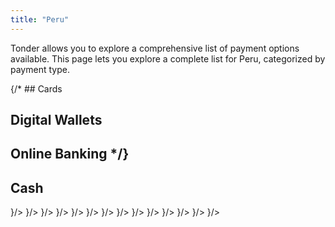 ```yaml
---
title: "Peru"
---
```


Tonder allows you to explore a comprehensive list of payment options available. This page lets you explore a complete list for Peru, categorized by payment type. 

{/* ## Cards

## Digital Wallets

## Online Banking */}

## Cash

<CardGroup cols={4}>
  <Card title="Pago Efectivo" icon={
    <svg xmlns="http://www.w3.org/2000/svg" width="48" height="32" fill="none"><path d="M0 4a4 4 0 0 1 4-4h40a4 4 0 0 1 4 4v24a4 4 0 0 1-4 4H4a4 4 0 0 1-4-4V4z" fill="#FC0"/><path d="M35.517 15.259a.914.914 0 0 1-.025 1.175c-4.228 4.831-9.79 8.414-15.947 10.231l-1.592.47a2.102 2.102 0 0 1-2.585-1.341 31.104 31.104 0 0 1 .014-19.922 2.12 2.12 0 0 1 2.538-1.374l1.497.392a30.79 30.79 0 0 1 16.1 10.369z" fill="#fff"/><path d="M33.837 15.273a.794.794 0 0 1-.022 1.02c-3.672 4.197-8.502 7.309-13.85 8.887l-1.383.408a1.825 1.825 0 0 1-2.245-1.165 27.014 27.014 0 0 1 .012-17.303 1.841 1.841 0 0 1 2.204-1.192l1.3.34a26.742 26.742 0 0 1 13.983 9.005z" fill="#FC0"/><path fill-rule="evenodd" clip-rule="evenodd" d="m19.689 11.557 1.058-.166 1.06-.166 2.117-.083h.83l.563.014a2.913 2.913 0 0 1 2.842 2.912 4.798 4.798 0 0 1-4.797 4.797h-2.619l-.63 2.791a1 1 0 0 1-.975.78h-.317a1 1 0 0 1-.982-1.188l.93-4.874h3.889l-.229 1.411 3.322-2.906-2.325-2.907-.227 1.246h-3.827l.317-1.66z" fill="#000"/><path fill-rule="evenodd" clip-rule="evenodd" d="M44 1H4a3 3 0 0 0-3 3v24a3 3 0 0 0 3 3h40a3 3 0 0 0 3-3V4a3 3 0 0 0-3-3zM4 0a4 4 0 0 0-4 4v24a4 4 0 0 0 4 4h40a4 4 0 0 0 4-4V4a4 4 0 0 0-4-4H4z" fill="#000" fill-opacity=".1"/></svg>
  }/>
  <Card title="Kasnet" icon={
    <svg xmlns="http://www.w3.org/2000/svg" width="48" height="32" fill="none"><path d="M0 3a3 3 0 0 1 3-3h42a3 3 0 0 1 3 3v26a3 3 0 0 1-3 3H3a3 3 0 0 1-3-3V3z" fill="#213D94"/><path fill-rule="evenodd" clip-rule="evenodd" d="M45 1H3a2 2 0 0 0-2 2v26a2 2 0 0 0 2 2h42a2 2 0 0 0 2-2V3a2 2 0 0 0-2-2zM3 0a3 3 0 0 0-3 3v26a3 3 0 0 0 3 3h42a3 3 0 0 0 3-3V3a3 3 0 0 0-3-3H3z" fill="#fff" fill-opacity=".1"/><path fill-rule="evenodd" clip-rule="evenodd" d="m6.864 13.008-.79 2.331 3.89-2.331h2.62L7.32 16.023l3.527 3.308h-2.68l-2.586-2.534-.862 2.534H3l2.15-6.323h1.72-.006zm12.51 1.88h2.807c.999 0 1.298.32.953 1.332l-.227.663c-.328.969-.763 1.239-1.73 1.239h-2.983c-.996 0-1.297-.323-.956-1.333l.014-.059 1.348-.165-.112.358h3.106l.277-.815h-2.809c-.998 0-1.287-.325-.945-1.332l.181-.534c.329-.967.756-1.242 1.723-1.242h2.737c.932 0 1.298.3.977 1.247l-1.359.19.099-.305H19.62l-.253.748.008.008zm-3.548-1.88 1.19 5.116h-1.561l-.222-1.057H12.36l-.919 1.057H9.924l4.633-5.116h1.269zm-1.1 1.4-1.333 1.5h1.616l-.284-1.5zm11.26-1.4 3.077 3.605c.11.123.213.248.307.384.09-.333.16-.576.205-.72l1.111-3.269h1.568l-2.147 6.323h-1.13l-3.207-3.78a3.096 3.096 0 0 1-.165-.217c-.08.294-.142.505-.187.635l-1.146 3.36h-1.567l2.15-6.324h1.126l.005.003zm12.303 0-.38 1.114h-3.813l-.264.785h2.222l-.38 1.113h-2.221l-.31.905h3.861l-.408 1.2h-5.288l1.739-5.117h5.242zm1.047 5.116 1.345-3.965h-2.213l.39-1.151h5.869l-.393 1.15H42.11l-1.349 3.966h-1.425z" fill="#fff"/></svg>
  }/>
  <Card title="Caja Los Andes" icon={
    <svg xmlns="http://www.w3.org/2000/svg" width="48" height="32" fill="none"><path d="M0 3a3 3 0 0 1 3-3h42a3 3 0 0 1 3 3v26a3 3 0 0 1-3 3H3a3 3 0 0 1-3-3V3z" fill="#1A93CA"/><path fill-rule="evenodd" clip-rule="evenodd" d="M45 1H3a2 2 0 0 0-2 2v26a2 2 0 0 0 2 2h42a2 2 0 0 0 2-2V3a2 2 0 0 0-2-2zM3 0a3 3 0 0 0-3 3v26a3 3 0 0 0 3 3h42a3 3 0 0 0 3-3V3a3 3 0 0 0-3-3H3z" fill="#000" fill-opacity=".1"/><path d="M42.03 23.124v-2.117c0-.04.009-.083-.023-.118-.064-.304-.263-.47-.572-.47h-3.736c-.48 0-.957-.043-1.423-.166-1.12-.295-2.068-.86-2.78-1.79a53.967 53.967 0 0 1-1.514-2.11 364.618 364.618 0 0 1-4.66-6.935c-.131-.201-.302-.306-.549-.305-.89.005-1.78.004-2.67 0a.604.604 0 0 0-.517.264c-2.12 2.836-4.236 5.676-6.425 8.46-.392.499-.76 1.023-1.25 1.434-1.186.995-2.547 1.45-4.09 1.232-2.304-.328-3.879-2.572-3.436-4.855.343-1.764 1.757-3.088 3.553-3.328.28-.037.454-.195.513-.465.032-.034.024-.077.024-.117V9.565c0-.04.008-.084-.026-.117-.064-.295-.274-.46-.573-.447-.277.01-.55.052-.821.106-1.762.348-3.23 1.203-4.36 2.596-1.484 1.833-1.993 3.93-1.529 6.24.348 1.734 1.242 3.155 2.616 4.267a7.274 7.274 0 0 0 4.164 1.632 8.246 8.246 0 0 0 2.51-.215c1.32-.317 2.515-.88 3.549-1.77.549-.472.992-1.039 1.442-1.599 1.784-2.224 3.495-4.504 5.21-6.78.18-.24.342-.494.552-.709.144-.146.271-.141.422-.003.086.079.144.179.206.275 1.423 2.189 2.853 4.373 4.37 6.498.423.593.832 1.2 1.342 1.72 1.552 1.585 3.479 2.35 5.667 2.44 1.405.058 2.813.014 4.22.014.31 0 .507-.165.571-.47.032-.036.022-.079.022-.119z" fill="#fff"/></svg>
  }/>
  <Card title="Caja Paita" icon={
    <svg xmlns="http://www.w3.org/2000/svg" width="48" height="32" fill="none"><path d="M0 3a3 3 0 0 1 3-3h42a3 3 0 0 1 3 3v26a3 3 0 0 1-3 3H3a3 3 0 0 1-3-3V3z" fill="#EFEFEF"/><path fill-rule="evenodd" clip-rule="evenodd" d="M45 1H3a2 2 0 0 0-2 2v26a2 2 0 0 0 2 2h42a2 2 0 0 0 2-2V3a2 2 0 0 0-2-2zM3 0a3 3 0 0 0-3 3v26a3 3 0 0 0 3 3h42a3 3 0 0 0 3-3V3a3 3 0 0 0-3-3H3z" fill="#000" fill-opacity=".1"/><path d="M13.03 11.01v6.793c-.002 1.317-.504 2.398-1.55 3.209a3.654 3.654 0 0 1-2.247.79c-1.372.012-2.744.003-4.116.003-.032 0-.065-.003-.109-.006-.003-.044-.008-.085-.008-.125V14.89a3.89 3.89 0 0 1 3.891-3.885c1.315-.008 2.63-.004 3.945-.004.06 0 .12.006.193.009zm-2.546 7.59h.249c.405.001.536-.109.545-.512.014-.624.022-1.249.007-1.873-.014-.612-.443-1.038-1.028-1.043-.824-.005-1.647-.006-2.47.002a1.042 1.042 0 0 0-1.038 1.056c-.002.54-.01 1.078-.007 1.618 0 .15.019.302.048.45.033.174.145.286.328.302.122.01.245.005.368.01.09.005.124-.03.122-.123-.008-.265-.008-.53-.011-.795v-.282h2.886v1.19zm-1.447-3.63c.374.009.68-.275.69-.642a.662.662 0 0 0-.658-.673.67.67 0 0 0-.687.648c-.009.35.294.658.655.667zm-.02 4.038c.694 0 1.389.002 2.084-.001.062 0 .124-.034.187-.051-.064-.021-.128-.06-.192-.06-1.395-.003-2.789-.002-4.183-.002-.033 0-.068-.005-.098.004-.023.007-.04.032-.06.049.021.02.04.05.065.057.04.01.084.004.127.004h2.07zM28.793 19.194h-1.078c-.003-.067-.009-.126-.009-.186l.001-4.455c0-.453.206-.662.654-.66.662.005 1.325-.005 1.985.023.793.033 1.31.527 1.393 1.32.03.282.021.578-.026.858-.122.734-.604 1.16-1.347 1.198-.462.023-.927.015-1.39.007-.146-.002-.181.041-.18.184.01.52.005 1.04.004 1.56 0 .046-.004.092-.007.15zm.075-3.652c0 .17-.004.34 0 .51.003.158.089.251.244.252.335.003.671.008 1.006-.007.37-.017.597-.25.631-.62.007-.075.005-.151.003-.227-.015-.388-.218-.627-.604-.657-.343-.026-.689-.02-1.034-.016-.153 0-.24.1-.245.255-.005.17-.001.34-.001.51z" fill="#D92128"/><path d="M18.932 15.762c-.317 0-.613.004-.91-.005-.034 0-.081-.067-.096-.112-.21-.623-.584-.813-1.152-.818-.58-.005-1.022.204-1.255.885a2.568 2.568 0 0 0 .045 1.843c.234.573.743.768 1.277.755a2.06 2.06 0 0 0 .324-.034c.316-.058.535-.247.673-.532.104-.213.276-.3.504-.299h.59c-.058.552-.244 1.015-.684 1.349-.351.265-.755.372-1.188.406-.45.035-.89 0-1.31-.162-.719-.276-1.123-.827-1.277-1.563a4.236 4.236 0 0 1 .049-2.004c.226-.83.873-1.387 1.732-1.495.5-.063.992-.044 1.466.13.676.248 1.058.746 1.185 1.447.011.06.016.12.027.21z" fill="#7EA43F"/><path d="M31.869 16.296c.026-.497.386-.96.894-1.105a2.676 2.676 0 0 1 1.792.087c.41.168.623.49.625.94l.001 1.505c.001.465.045.924.167 1.375.007.026.007.055.011.09h-.831l-.045-.162c-.055.024-.11.049-.165.07a2.768 2.768 0 0 1-1.602.131c-.704-.152-1.025-.689-.931-1.44.073-.584.469-.838.973-.97.314-.081.642-.112.96-.178.114-.023.226-.07.328-.126a.257.257 0 0 0 .136-.275.273.273 0 0 0-.195-.237c-.262-.088-.532-.125-.794-.033-.108.038-.188.158-.28.241-.032.029-.064.082-.096.083-.316.006-.632.004-.948.004zm2.327.9c-.188.057-.353.113-.52.158-.169.046-.341.076-.509.123a.803.803 0 0 0-.216.104c-.172.112-.202.287-.187.474a.404.404 0 0 0 .265.37c.368.148.867-.035 1.058-.381.147-.266.102-.55.109-.849zM42.19 19.188h-.84l-.05-.163c-.434.238-.907.26-1.38.25a1.823 1.823 0 0 1-.593-.119c-.524-.199-.757-.607-.724-1.215.034-.619.264-.915.983-1.123.312-.09.641-.115.96-.179.105-.02.209-.062.305-.11a.269.269 0 0 0 .155-.292c-.016-.129-.092-.205-.209-.243-.253-.08-.515-.117-.766-.028-.113.04-.196.163-.292.247-.033.028-.067.078-.1.079-.312.006-.624.003-.935.003-.005-.437.349-.912.816-1.082.481-.175.976-.15 1.47-.06.323.057.629.17.817.457.092.14.172.315.183.479.028.424.023.85.015 1.276-.011.612.018 1.22.185 1.823zm-1.165-1.99c-.032.004-.05.005-.068.01-.276.075-.554.148-.829.23-.12.037-.243.082-.35.146-.173.101-.2.28-.188.459.01.176.09.313.267.382.409.162.955-.072 1.108-.483.089-.24.069-.489.06-.744z" fill="#D92128"/><path d="M22.578 19.213c-.222 0-.425-.006-.628.002-.12.005-.205-.014-.206-.158 0-.03-.02-.06-.031-.087-.19.059-.37.139-.558.168-.415.066-.835.113-1.25 0-.556-.152-.834-.492-.864-1.067-.01-.176.01-.358.046-.532.086-.413.408-.607.768-.717.327-.1.673-.132 1.008-.206.146-.032.289-.087.425-.148a.265.265 0 0 0 .156-.266.279.279 0 0 0-.185-.262c-.28-.112-.57-.148-.856-.041a.546.546 0 0 0-.228.198.255.255 0 0 1-.246.122c-.222-.008-.444 0-.667 0-.046 0-.091-.005-.137-.008.046-.504.409-.943.924-1.075a2.762 2.762 0 0 1 1.711.084c.422.162.635.49.637.942 0 .506-.002 1.012 0 1.518.002.478.041.953.165 1.417.008.03.008.064.015.116h.001zm-1.132-2.088c-.384.103-.756.2-1.126.304a.543.543 0 0 0-.171.097c-.257.194-.215.71.075.834.372.16.95.037 1.152-.43.112-.263.071-.536.07-.805zM24.068 16.212c.06-.573.495-1.028 1.102-1.123.479-.074.962-.069 1.43.085.422.14.758.477.741 1.002a19.5 19.5 0 0 0 .002 1.547c.021.446.095.89.146 1.334.005.046.018.091.03.153-.252 0-.492.003-.73-.004-.032 0-.07-.053-.088-.09-.022-.043-.026-.097-.038-.147-.195.06-.374.14-.56.169-.43.065-.863.124-1.29-.01-.645-.202-.873-.625-.828-1.306.01-.152.047-.31.104-.452.1-.253.318-.409.561-.488.316-.103.649-.156.973-.236.195-.048.393-.094.582-.163.122-.045.189-.155.18-.294-.01-.147-.104-.232-.234-.273a1.366 1.366 0 0 0-.754-.042c-.141.035-.223.131-.302.24-.027.04-.07.093-.108.095-.305.007-.612.003-.92.003zm2.322.898c-.162.053-.302.104-.446.144-.218.06-.44.103-.656.17-.244.074-.354.232-.363.48-.01.235.08.406.282.473.364.122.9.023 1.108-.437.118-.264.072-.543.075-.83z" fill="#7EA43F"/><path d="M38.528 18.402v.818c-.138 0-.269.003-.4-.001-.231-.007-.463-.014-.694-.03-.333-.023-.535-.22-.576-.555a2.478 2.478 0 0 1-.012-.298v-4.3c0-.041.003-.083.006-.157.234.011.466.002.69.04.212.036.36.258.364.484.004.221 0 .442 0 .683h.613c.07.388-.028.764-.604.768-.003.048-.008.098-.008.148v2.086c0 .234.079.311.317.314h.304z" fill="#D92128"/><path d="M23.798 17.818c0 .667.01 1.334-.006 2a2.34 2.34 0 0 1-.125.646c-.067.21-.254.32-.459.362-.234.046-.476.058-.714.082-.117.012-.17-.032-.163-.162.011-.178.007-.359 0-.538-.004-.107.043-.14.14-.147.247-.022.264-.04.302-.281.007-.051.007-.104.007-.156v-4.298c0-.124.062-.186.185-.187h.284c.358.001.548.19.548.552.002.709 0 1.418.001 2.127z" fill="#7EA43F"/><path d="M36.577 19.194h-1.044v-4.115c.233.011.47.003.698.041.208.035.345.264.346.513.002.491 0 .983 0 1.474V19.194zM36.571 14.707h-1.04v-.833c.243.017.489.01.723.058.18.037.289.196.314.382.017.124.003.253.003.393z" fill="#D92128"/><path d="M23.788 14.746c-.23-.03-.442-.05-.65-.086-.294-.053-.412-.28-.297-.57.324.118.556.367.82.57a1.7 1.7 0 0 0-.748-.694c.223-.072.412-.085.585.028.272.178.261.468.29.752z" fill="#7EA43F"/><path d="M7.605 16.648c0-.17-.013-.34.007-.507.007-.06.086-.125.148-.162.047-.028.12-.02.18-.02h2.183c.287 0 .337.05.335.34v.35H7.605z" fill="#D92128"/></svg>
  }/>
  <Card title="Caja Santa" icon={
    <svg xmlns="http://www.w3.org/2000/svg" width="48" height="32" fill="none"><path d="M0 3a3 3 0 0 1 3-3h42a3 3 0 0 1 3 3v26a3 3 0 0 1-3 3H3a3 3 0 0 1-3-3V3z" fill="#005FA1"/><path fill-rule="evenodd" clip-rule="evenodd" d="M45 1H3a2 2 0 0 0-2 2v26a2 2 0 0 0 2 2h42a2 2 0 0 0 2-2V3a2 2 0 0 0-2-2zM3 0a3 3 0 0 0-3 3v26a3 3 0 0 0 3 3h42a3 3 0 0 0 3-3V3a3 3 0 0 0-3-3H3z" fill="#fff" fill-opacity=".1"/><path fill-rule="evenodd" clip-rule="evenodd" d="M4.652 22.595v.655h12.322v-.655H4.652zM12.755 10.946a1.946 1.946 0 1 1-3.893 0 1.946 1.946 0 0 1 3.893 0zM15.025 13.18h-8.43A2.594 2.594 0 0 0 4 15.773v3.89a2.595 2.595 0 0 0 2.595 2.597h.166a1.94 1.94 0 0 1-.49-1.29v-1.617h9.078v1.617c0 .496-.187.946-.49 1.29h.166a2.594 2.594 0 0 0 2.593-2.596v-3.891a2.593 2.593 0 0 0-2.593-2.593zM6.27 17.407v-.652c0-1.074.872-1.946 1.945-1.946h5.189c1.074 0 1.945.872 1.945 1.946v.652H6.269zM41.226 14.162h-1.587l-3 7.139h1.588l.615-1.647h3.106l.655 1.647h1.668l-3.048-7.14h.003zm-1.897 4.198 1.052-2.756 1.083 2.756h-2.136.001zM35.531 14.162v3.816c0 .495.017.774-.056 1.119-.02.09-.078.203-.13.29a1.318 1.318 0 0 1-.656.54c-.155.053-.2.084-.784.084h-1.419l-2.495-5.85h-1.587l-2.456 5.845h-2.954c-.306 0-.564-.008-.748-.062a1.194 1.194 0 0 1-.83-.832 5.394 5.394 0 0 1-.183-1.278c0-.116.003-.415.025-.629.022-.224.05-.4.111-.671.062-.268.13-.533.444-.793.262-.216.536-.288 1.044-.288h2.57v-1.294h-2.933a4.39 4.39 0 0 0-.415.014 2.628 2.628 0 0 0-1.964 1.23c-.108.168-.19.344-.272.565-.08.22-.132.397-.185.642a4.165 4.165 0 0 0-.113.82l-.008.484c.018.584.12 1.048.29 1.536.16.461.443.918.86 1.255.326.265.682.43 1.019.514.336.085.496.08 1.232.08h4.054l.616-1.648h3.107l.655 1.649h3.205c.228 0 .378 0 .521-.018.128-.017.262-.047.387-.084.127-.037.26-.088.438-.188a2.277 2.277 0 0 0 .927-.91c.076-.15.17-.326.234-.594.062-.268.073-.646.073-1.093v-4.254h-1.62l-.004.003zm-7.437 4.2 1.052-2.757.014.04 1.067 2.718h-2.133v-.001z" fill="#fff"/></svg>
  }/>
  <Card title="Caja Sullana" icon={
    <svg xmlns="http://www.w3.org/2000/svg" width="48" height="32" fill="none"><path d="M0 3a3 3 0 0 1 3-3h42a3 3 0 0 1 3 3v26a3 3 0 0 1-3 3H3a3 3 0 0 1-3-3V3z" fill="#EFEFEF"/><path fill-rule="evenodd" clip-rule="evenodd" d="M45 1H3a2 2 0 0 0-2 2v26a2 2 0 0 0 2 2h42a2 2 0 0 0 2-2V3a2 2 0 0 0-2-2zM3 0a3 3 0 0 0-3 3v26a3 3 0 0 0 3 3h42a3 3 0 0 0 3-3V3a3 3 0 0 0-3-3H3z" fill="#000" fill-opacity=".1"/><path d="M33.982 15.906c.82.22 1.475.662 1.885 1.42.253.467.327.958.114 1.464-.127.303-.37.523-.583.761a9.44 9.44 0 0 1-2.607 2.06c-.046.025-.1.04-.13.086-.03.063-.093.083-.148.11-.99.483-2.026.813-3.115.986-.666.107-1.336.152-2.01.174-.996.033-1.98-.051-2.962-.197-.796-.118-1.587-.262-2.35-.526-.12-.04-.12-.042-.13-.12.056-.032.113-.017.169-.003a6.004 6.004 0 0 0 1.837.144 6.28 6.28 0 0 0 3.29-1.177c.067-.047.13-.1.208-.128.398-.118.775-.291 1.15-.465.87-.404 1.702-.877 2.474-1.45 1.104-.82 2.046-1.79 2.758-2.973.039-.064.064-.143.15-.165z" fill="#BC2026"/><path d="M33.982 15.906c-.276.444-.564.879-.895 1.285-.599.735-1.29 1.37-2.053 1.927-1.075.785-2.247 1.386-3.489 1.858-.03.011-.065.016-.097.023.043-.153.19-.211.293-.303a6.198 6.198 0 0 0 1.336-1.685c.157-.287.272-.593.414-.887a13.647 13.647 0 0 0 1.415-2.228c.627-1.244 1.026-2.562 1.278-3.928.08-.436.144-.874.194-1.314.01-.086.003-.173.01-.26.003-.053-.014-.12.067-.136.808-.27 1.828-.097 2.4.596.306.37.394.79.338 1.267-.158 1.343-.545 2.608-1.211 3.787v-.002z" fill="#F3CA24"/><path d="M28.703 25.46c.308 1.032-.32 2.2-1.322 2.47-.34.09-.665.017-.995-.054a10.609 10.609 0 0 1-3.007-1.136c-.06.017-.102-.021-.146-.048a9.977 9.977 0 0 1-1.759-1.354 11.158 11.158 0 0 1-1.493-1.778c-.438-.653-.8-1.35-1.117-2.069a13.428 13.428 0 0 1-.638-1.795c-.014-.05-.04-.1-.01-.153.075-.032.102.031.133.074a6.361 6.361 0 0 0 2.148 1.912.366.366 0 0 1 .105.076c.397.414.834.784 1.281 1.142a12.87 12.87 0 0 0 3.247 1.917c.88.354 1.793.59 2.736.694.186.02.373.045.561.037.096-.005.194 0 .275.064v.001z" fill="#BC2026"/><path d="M18.223 19.51c.064.334.178.655.29.975.463 1.334 1.097 2.576 1.965 3.694a10.065 10.065 0 0 0 2.828 2.514l.073.047c-.225.926-1.14 1.62-2.091 1.575a1.496 1.496 0 0 1-.923-.365c-.63-.54-1.214-1.124-1.711-1.79-.202-.27-.385-.552-.564-.837-.068-.03-.093-.095-.127-.153-.63-1.107-.995-2.3-1.168-3.558a11.583 11.583 0 0 1-.079-2.103c.043-.93.188-1.847.42-2.75.017-.063.022-.135.09-.173.086.062.07.162.079.246.087.88.374 1.69.823 2.447.043.07.115.132.095.23z" fill="#F3CA24"/><path d="M17.234 16.587c-.144.446-.227.906-.305 1.366a12.793 12.793 0 0 0-.176 2.595c.059 1.632.442 3.179 1.249 4.61.03.054.058.11.088.165-.709.714-1.875.864-2.66.344-.3-.2-.492-.473-.608-.813-.201-.59-.382-1.183-.486-1.799a9.33 9.33 0 0 1-.134-1.476c-.043-.048-.033-.108-.033-.165a8.827 8.827 0 0 1 .416-2.71c.503-1.63 1.362-3.06 2.461-4.354.193-.227.386-.455.603-.659.041-.039.076-.107.154-.066.022.072-.018.131-.043.191-.279.654-.455 1.332-.48 2.046a2.18 2.18 0 0 0-.013.636c.003.034.003.068-.033.089zM12.684 16.432c-.837-.228-1.424-.719-1.637-1.583-.122-.493-.003-.94.323-1.33.74-.885 1.584-1.65 2.572-2.251.007-.005.011-.015.017-.022.12-.138.29-.204.446-.286a10.59 10.59 0 0 1 3.693-1.145c.435-.052.871-.074 1.31-.088 1.093-.035 2.171.078 3.243.279.068.013.15.01.18.097-.014.048-.056.048-.093.052a6.313 6.313 0 0 0-2.785 1.036.508.508 0 0 1-.088.05c-.71.201-1.395.47-2.066.778-.875.4-1.696.888-2.46 1.473a9.897 9.897 0 0 0-2.529 2.82c-.03.05-.042.124-.126.12z" fill="#BC2026"/><path d="M12.684 16.432c.16-.244.314-.492.48-.732a9.897 9.897 0 0 1 1.875-2.016c.78-.64 1.63-1.165 2.536-1.604a15.18 15.18 0 0 1 2.21-.859c.018-.005.038-.003.057-.004.015.065-.043.08-.078.105a6.087 6.087 0 0 0-1.861 2.179c-.022.041-.038.09-.091.105-.15.085-.253.221-.365.344-1.201 1.322-2.16 2.794-2.742 4.492a9.334 9.334 0 0 0-.503 3.137c-.337.06-.675.108-1.018.04-.756-.153-1.339-.52-1.588-1.294-.095-.295-.038-.587.018-.882a9.86 9.86 0 0 1 1.04-2.931c.013-.025.02-.054.03-.08zM22.935 5.696c.178-.963 1.068-1.709 2.029-1.696.34.005.646.118.92.323.915.685 1.736 1.46 2.384 2.406.01.015.029.025.043.037.097.05.136.148.189.232a9.89 9.89 0 0 1 1.338 3.317c.152.747.227 1.5.232 2.264.006.88-.052 1.75-.21 2.615-.013.076-.017.153-.048.225-.099.034-.077-.05-.084-.093a6.19 6.19 0 0 0-.227-.95 5.72 5.72 0 0 0-.916-1.768c-.038-.05-.08-.097-.095-.16-.057-.25-.167-.48-.264-.715a13.71 13.71 0 0 0-1.174-2.23 11.356 11.356 0 0 0-1.813-2.16 9.327 9.327 0 0 0-1.925-1.39c-.102-.054-.2-.114-.303-.167-.036-.018-.085-.031-.076-.09z" fill="#EC7D23"/><path d="M22.935 5.696c.254.146.51.287.76.438.862.52 1.614 1.17 2.287 1.918 1.12 1.247 1.914 2.684 2.506 4.24.019.05.041.099.032.154-.136-.032-.186-.161-.264-.251-.454-.52-.998-.925-1.589-1.274-.224-.132-.469-.221-.691-.356-.52-.429-1.053-.84-1.62-1.207-1.332-.866-2.764-1.497-4.33-1.803a8.505 8.505 0 0 0-1.618-.173c-.177 0-.354-.021-.531 0-.059.008-.127.018-.174-.042-.274-.879-.003-1.807.668-2.308.432-.323.91-.36 1.425-.279 1.076.17 2.115.46 3.096.939.012.006.029.003.043.004z" fill="#BC2026"/><path d="M17.703 7.34c.225.024.45-.007.676-.002 1.015.021 1.997.206 2.959.517 1.5.486 2.845 1.254 4.085 2.218.197.152.397.3.575.476-.058.042-.112.006-.163-.014a6.131 6.131 0 0 0-1.62-.385c-.349-.033-.697-.075-1.049-.025-.11.016-.229.036-.338-.02-.239-.097-.494-.115-.744-.155a15.363 15.363 0 0 0-2.137-.185c-2.09-.038-4.065.374-5.884 1.436-.032.019-.06.048-.103.044-.509-.487-.774-1.078-.703-1.786.066-.654.4-1.136 1.026-1.378a10.71 10.71 0 0 1 2.316-.632 10.61 10.61 0 0 1 1.105-.11l-.001.001z" fill="#F3CA24"/><path d="M28.703 25.46c-1.082-.052-2.136-.235-3.16-.6a12.635 12.635 0 0 1-3.072-1.619 15.087 15.087 0 0 1-1.807-1.514c-.037-.036-.084-.065-.099-.12.05-.025.094 0 .136.02a6.88 6.88 0 0 0 1.126.424c.042.012.108.005.115.077.013.064.074.051.113.066.52.19 1.061.3 1.603.405.523.102 1.05.17 1.579.236.444.055.89.09 1.335.097.93.017 1.858-.023 2.781-.174a11.139 11.139 0 0 0 3.252-1.044c.017-.009.037-.011.056-.017.611.72.925 1.657.398 2.558a1.43 1.43 0 0 1-.826.658c-.971.309-1.962.506-2.983.53l-.548.016v.001z" fill="#EC7D23"/><path d="M29.786 15.418c.057-.386.121-.773.17-1.16.034-.276.059-.553.065-.83.011-.452.02-.905 0-1.357-.031-.659-.122-1.311-.27-1.956a9.751 9.751 0 0 0-1.41-3.284c-.014-.02-.02-.043-.03-.065.636-.72 1.727-.962 2.533-.56.353.177.595.45.752.817.279.654.516 1.318.67 2.013.088.403.136.813.19 1.222-.06.166-.033.34-.052.51-.07.634-.189 1.257-.323 1.88a13.502 13.502 0 0 1-1.593 4.087 11.04 11.04 0 0 1-.982 1.418c-.044-.055-.015-.111.002-.164.229-.708.301-1.435.27-2.176-.005-.131-.07-.264.008-.395z" fill="#BC2026"/><path d="m17.238 15.92.001.589a1.455 1.455 0 0 1-.001-.59z" fill="#DE7F87"/><path d="M27.482 18.503V14.33c.039.056.026.12.026.181v3.809c0 .061.014.126-.026.182z" fill="#CD424C"/><path d="M27.505 19.488c-.04-.065-.105-.036-.157-.036h-7.586c-.05 0-.107-.022-.147.03v.458c.032.056.086.03.13.03 2.539.002 5.077.002 7.616 0 .047 0 .108.03.141-.036l.003-.446zM23.556 13.297c.54.002.985-.422.987-.937.001-.528-.435-.944-.99-.944-.545 0-.989.418-.989.934 0 .524.44.945.992.947zM20.069 18.898c.46.013.92.003 1.414.003-.151-.098-.219-.213-.22-.36 0-.303.003-.606.004-.909 1.476 0 2.953 0 4.429-.003.107 0 .14.03.138.138-.006.292-.002.586-.001.878-.014.112-.086.183-.2.256.487 0 .943.007 1.399-.003.231-.005.398-.168.45-.395.019-.037.012-.076.012-.113v-3.946c0-.038.007-.077-.011-.114-.05-.23-.201-.361-.464-.403-.046-.039-.101-.022-.152-.022h-6.638c-.05 0-.107-.018-.152.024-.295.057-.464.231-.465.498-.002 1.328-.002 2.656 0 3.983 0 .255.202.481.457.488zm1.195-3.343c.002-.185.09-.3.254-.355l4.086.001c.136.033.206.125.23.258-.001.255-.006.51 0 .764.002.106-.027.14-.137.14-1.476-.005-2.953-.004-4.43-.004-.001-.268-.007-.537-.003-.804z" fill="#BD2227"/></svg>
  }/>
  <Card title="Caja Trujillo" icon={
    <svg xmlns="http://www.w3.org/2000/svg" width="48" height="32" fill="none"><path d="M0 3a3 3 0 0 1 3-3h42a3 3 0 0 1 3 3v26a3 3 0 0 1-3 3H3a3 3 0 0 1-3-3V3z" fill="#EC2127"/><path fill-rule="evenodd" clip-rule="evenodd" d="M45 1H3a2 2 0 0 0-2 2v26a2 2 0 0 0 2 2h42a2 2 0 0 0 2-2V3a2 2 0 0 0-2-2zM3 0a3 3 0 0 0-3 3v26a3 3 0 0 0 3 3h42a3 3 0 0 0 3-3V3a3 3 0 0 0-3-3H3z" fill="#000" fill-opacity=".1"/><path d="M16.88 23.102c.097-.063.193-.015.29-.044-.126-.047-.271-.043-.347-.133-.108-.128-.251-.17-.39-.229-.184-.077-.374-.142-.56-.212.393-.012.77.074 1.147.146-.181-.136-.424-.14-.607-.295.102-.06.234.033.267-.038.033-.07.089-.136.117-.214a3.15 3.15 0 0 0-.66-.211c-.562-.133-1.137-.18-1.71-.235a26.927 26.927 0 0 0-2.065-.103c-.063-.049-.138-.041-.21-.041H9.786c-.072 0-.147-.007-.211.04a38.67 38.67 0 0 0-2.431.116c-.857.063-1.713.148-2.563.28-.44.068-.88.144-1.31.266-.067.02-.155.025-.172.112-.018.089.046.15.105.205.06.057.139.084.217.104.213.056.428.081.65.067.47-.032.94-.07 1.41-.078 2.256-.04 4.511-.05 6.761.177.654.066 1.307.13 1.955.238.592.099 1.188.167 1.783.243.046.006.215.12.166-.095-.011-.046.056-.043.095-.047.156-.019.28.064.41.126.094.044.176.13.29.105.155-.035.308-.009.472.005-.164-.125-.389-.1-.533-.255zM9.573 11.551a1.275 1.275 0 0 0 1.286-1.268A1.266 1.266 0 0 0 9.592 9c-.73-.007-1.318.558-1.316 1.264a1.287 1.287 0 0 0 1.297 1.287z" fill="#F2BB1C"/><path d="M3.53 20.965c.061.054.137.042.208.042h2.45c.044 0 .097.015.129-.037-.013-.065-.061-.063-.11-.059-.295-.108-.45-.333-.528-.622l.01-1.83c.05-.002.098-.006.147-.006h7.345l.122.002c.092 0 .13.05.13.137l.001.168.002 1.587a.778.778 0 0 1-.522.571c-.047-.003-.1-.014-.107.06.046.046.106.028.159.028.819.002 1.638.001 2.457.001.072 0 .147.007.209-.044a.596.596 0 0 0 .437-.43c.06-.069.043-.152.043-.23l-.001-6.043c0-.086.019-.178-.043-.254a1.347 1.347 0 0 0-.09-.37c-.278-.714-.81-1.106-1.567-1.216-.077-.06-.17-.044-.257-.044-3.049-.001-6.098-.002-9.146-.001-.088 0-.18-.018-.258.043-.103.018-.206.031-.307.056-.689.169-1.247.766-1.348 1.438l-.045.097c-.06.067-.05.15-.05.23l.001 6.11c0 .08-.013.162.052.227l.019.047c.118.16.246.305.458.342zm2.892-6.801c1.984 0 3.969-.002 5.954-.004.129 0 .258-.005.388-.008.341.057.564.247.667.575.002.433.006.866.004 1.3 0 .193-.01.198-.208.204-.04.002-.08 0-.121 0H5.955c-.09 0-.178-.005-.267-.008l-.014-1.397c.087-.36.302-.594.676-.671.024.003.048.009.072.009zM21.452 17.193c-.82.006-1.638.006-2.457.008-.035.01-.053.036-.053.07v.671c0 .035.017.06.051.072l.758.012c.004.104.012.208.012.312.001.793 0 1.586.004 2.379 0 .08-.045.176.049.24v.001c.31.065.619.056.928.004l-.005-.006c.1-.05.051-.141.051-.212.004-.738.002-1.477.003-2.215 0-.168.01-.337.014-.505.21 0 .421 0 .632-.003.166-.003.168-.005.17-.178.003-.16-.005-.32.003-.48.006-.12-.028-.171-.16-.17zM37.537 20.14c-.331.004-.663-.003-.994-.006-.004-.113-.01-.225-.01-.337 0-.787.002-1.574-.003-2.361 0-.078.055-.178-.055-.235h-.961c-.073.063-.053.147-.053.225l.001 3.308c0 .077-.02.161.049.225l.003-.006a.067.067 0 0 0 .012.015c.043.047.105.04.163.04l1.84-.001c.062 0 .133.014.171-.059.001-.216-.005-.432.005-.648.007-.13-.046-.162-.168-.16zM27.602 16.238c.635.182 1.433-.047 1.59-.872l.03-.14c.055-.079.047-.169.047-.256.002-.784.003-1.567.002-2.35 0-.069.023-.148-.059-.194l-.954.002c-.068.04-.06.108-.06.171l.004 2.646c-.1.244-.24.287-.438.137-.081-.061-.13-.16-.184-.185-.183.163-.346.308-.51.451-.075.065-.08.127-.014.204.15.174.319.322.546.386zM34.485 17.42c0-.077.025-.164-.058-.22l-.956.001c-.084.057-.056.144-.056.22-.002 1.104-.002 2.209 0 3.313 0 .076-.024.163.053.223v-.002c.017.015.034.039.052.04.287.021.575.02.862 0 .019 0 .035-.025.052-.04v.003c.072-.052.053-.129.053-.199 0-1.113 0-2.226-.002-3.34zM32.282 17.201l-.952.002c-.078.036-.06.107-.06.168 0 .88.002 1.759.004 2.639-.112.264-.265.302-.475.12-.066-.056-.107-.138-.183-.172-.161.153-.315.307-.476.451-.096.086-.078.154-.003.241.265.312.6.438 1.01.416.578-.032.974-.346 1.103-.9l.041-.163c.063-.066.05-.15.05-.228V17.42c0-.076.023-.163-.06-.22zM29.506 17.202a9.558 9.558 0 0 0-.912.003c-.072.009-.056.067-.056.11l.003 2.247c-.018.07-.032.14-.052.21-.076.264-.244.408-.516.433-.435.041-.706-.153-.752-.586v-2.273c0-.055.006-.115-.058-.146h-.953c-.074.05-.058.128-.058.197 0 .755 0 1.51.003 2.265 0 .135.007.273.095.39.134.446.415.76.867.903.483.153.973.163 1.46.01.594-.185.903-.585.941-1.204.038-.047.043-.104.043-.16l.002-2.283c0-.046.006-.099-.057-.116zM25.624 20.902c-.374-.486-.765-.96-1.134-1.469.428-.13.695-.372.785-.782a.771.771 0 0 0 .003-.595.968.968 0 0 0-.58-.723 1.422 1.422 0 0 0-.588-.135l-1.606.003c-.079.06-.055.145-.055.222a1403.95 1403.95 0 0 0 0 3.31c0 .076-.02.161.051.224v-.005c.021.04.058.054.1.054.263 0 .527-.001.79-.003.034 0 .061-.018.081-.045h-.003c.084-.058.05-.145.05-.22.005-.288 0-.576.005-.864 0-.074-.031-.164.06-.215l.857 1.301c.02.013.04.037.06.037.355.004.711.006 1.067.007.034 0 .066-.01.081-.041.011-.023-.004-.045-.024-.06zm-1.347-2.45a.397.397 0 0 1-.284.38c-.148.051-.3.064-.456.052v-.001c-.036-.214-.013-.43-.016-.644-.004-.253 0-.253.256-.278.36.041.518.195.5.49zM21.859 15.022c-.073.05-.143.102-.218.148-.22.133-.456.211-.715.175-.638-.09-.997-.55-.911-1.187a.98.98 0 0 1 .982-.884c.316.002.585.097.817.305.043.073.093.08.095-.013.006-.333 0-.666-.003-1 0-.017-.027-.035-.041-.052-.921-.45-2.135-.093-2.659.857-.413.75-.392 2.065.847 2.692.576.291 1.163.305 1.761.076.095.005.1-.06.1-.127 0-.31 0-.62-.004-.931 0-.021.026-.092-.051-.06zM22.75 16.231c.255.006.51.002.765.001.056 0 .114 0 .145-.06l.254-.613 1.358-.005c.115.192.165.411.252.615.017.028.04.054.073.054.296.004.59.01.886.004.116-.002.125-.038.062-.183a.214.214 0 0 0-.006-.012c-.065-.164-.132-.327-.196-.492-.375-.982-.753-1.964-1.122-2.948-.047-.124-.099-.181-.24-.174-.25.012-.503.01-.754 0-.129-.004-.181.046-.224.162-.156.421-.324.839-.489 1.257-.288.732-.578 1.463-.867 2.195a.308.308 0 0 0-.024.053c-.048.12-.022.142.127.146zm1.83-2.587h.049l.381 1.135h-.82l.39-1.135zM33.776 16.223c.088-.025.09-.08.028-.14-.19-.495-.383-.989-.572-1.484a291.99 291.99 0 0 1-.76-2.006c-.045-.12-.1-.183-.244-.175a7.175 7.175 0 0 1-.73 0c-.135-.005-.21.03-.249.165-.046.153-.115.3-.174.449-.368.943-.739 1.886-1.101 2.83-.039.101-.14.182-.111.306.004.007.007.02.012.02.335.063.67.09 1.003-.012.138-.188.168-.425.291-.62l1.36.002.253.62c.048.075.128.054.197.055.21.002.42 0 .629 0 .056 0 .115.005.168-.01zm-1.951-2.577.051-.002.385 1.135h-.822l.386-1.133zM40.534 20.154c-.001-.005-.013-.007-.02-.01l-1.15-.012c-.001-.898 0-1.795-.006-2.692 0-.078.054-.177-.052-.236a8.977 8.977 0 0 0-.913 0c-.086.031-.055.106-.056.163-.004.248-.003.497-.002.745l.008 2.837c.006.012.012.02.018.023.049.049.117.035.179.035h1.79c.069 0 .147.02.2-.052h-.003c.096-.266.075-.533.007-.8zM44.856 18.236c-.318-.658-.873-1.01-1.586-1.137a1.087 1.087 0 0 0-.708 0c-.809.105-1.593.724-1.742 1.584a.966.966 0 0 0-.005.645c.118.81.557 1.37 1.34 1.647.388.138.788.157 1.196.082 1.567-.286 1.96-1.88 1.505-2.821zm-1.963 1.908c-.606-.01-1.073-.5-1.064-1.118.008-.569.504-1.018 1.113-1.007.587.01 1.06.481 1.051 1.044a1.077 1.077 0 0 1-1.1 1.08z" fill="#fff"/></svg>
  }/>
  <Card title="Edpyme" icon={
    <svg xmlns="http://www.w3.org/2000/svg" width="48" height="32" fill="none"><path d="M0 3a3 3 0 0 1 3-3h42a3 3 0 0 1 3 3v26a3 3 0 0 1-3 3H3a3 3 0 0 1-3-3V3z" fill="#FFCE28"/><path fill-rule="evenodd" clip-rule="evenodd" d="M45 1H3a2 2 0 0 0-2 2v26a2 2 0 0 0 2 2h42a2 2 0 0 0 2-2V3a2 2 0 0 0-2-2zM3 0a3 3 0 0 0-3 3v26a3 3 0 0 0 3 3h42a3 3 0 0 0 3-3V3a3 3 0 0 0-3-3H3z" fill="#000" fill-opacity=".1"/><path d="M3.946 20.7h13.147c-.263-.43-.51-.833-.759-1.236-.053-.07-.13-.049-.198-.05h-3.014c-.07 0-.145-.017-.205.04a3.418 3.418 0 0 1-4.804 0c-.053-.052-.12-.04-.183-.04H4.87c-.063 0-.131-.014-.178.047-.245.405-.49.81-.747 1.238zM12.053 12.569c-.05-.056-.118-.043-.181-.043h-2.8c-.063 0-.13-.012-.182.043l-.734 1.198h4.648l-.75-1.198zM7.264 17.865c-.024-.138-.077-.176-.208-.173-.317.007-.635.018-.95-.003-.23-.015-.367.054-.477.264-.177.34-.39.662-.603 1.016H7.71c-.22-.366-.38-.719-.446-1.104zM13.783 17.777c-.072.42-.237.807-.467 1.191h2.678c-.255-.415-.488-.794-.719-1.175a.185.185 0 0 0-.175-.1c-.396.003-.793.002-1.189.002-.059 0-.114.002-.128.082zM7.487 15.508c.182.02.31-.035.417-.191.142-.21.34-.371.537-.53.228-.183.493-.308.807-.478h-1.31c-.062 0-.114.013-.148.07l-.676 1.128c.158 0 .267-.011.373 0zM11.853 14.309c.462.248.893.53 1.204.941.176.233.373.274.629.26.156-.009.15-.06.084-.166-.19-.305-.38-.61-.565-.918-.05-.083-.11-.12-.209-.118-.38.005-.762.001-1.143.001zM6.618 17.173h.446c.082.002.134-.02.141-.116.025-.317.093-.625.213-.92.027-.065.02-.099-.066-.113-.411-.067-.55-.007-.766.352-.067.11-.138.22-.2.333-.078.144-.273.321-.214.418.079.131.315.019.446.046zM13.614 16.158c.118.288.182.59.208.9.007.08.04.116.12.116.3-.002.6 0 .947 0-.175-.287-.358-.523-.472-.789-.145-.336-.383-.401-.705-.362-.102.012-.143.023-.098.135zM18.111 22.313l-.687-1.122c-.064-.068-.148-.043-.225-.043H3.876c-.076 0-.16-.025-.225.044L3 22.273c-.008.183.134.08.188.08 4.9.007 9.802.007 14.703.005.074 0 .16.036.219-.045zM9.338 12.048c.736.002 1.472.001 2.208 0 .056 0 .118.015.157-.045l-1.175-1.937c-.042-.067-.079-.103-.134-.009-.38.652-.797 1.283-1.154 1.948.007.073.064.043.098.043z" fill="#A7A5A5"/><path d="M10.504 14.379c1.06.032 1.901.416 2.508 1.24.874 1.187.683 2.79-.433 3.772-1.237 1.088-3.175.994-4.278-.228-.736-.817-.96-1.774-.587-2.816.389-1.084 1.199-1.701 2.321-1.915.17-.033.343-.04.47-.053zm.388 4.373c0 .118-.085.265.111.268.556.01 1.111.006 1.667-.002.04 0 .11-.074.11-.114 0-.055-.056-.158-.083-.156-.305.017-.38-.203-.47-.422-.449-1.084-.904-2.166-1.352-3.25-.05-.12-.109-.178-.25-.179-.143-.001-.183.073-.227.18-.172.418-.35.835-.53 1.268-.644-.091-1.157.102-1.42.722-.254.596-.083 1.112.394 1.562-.077.036-.138.086-.201.09-.219.012-.216.13-.168.29h1.493l-.039-.061c.092-.088.174-.192.278-.26.223-.146.4-.322.515-.586l-.257-.136-.14.183c-.184.253-.442.363-.745.37-.06.001-.174-.065-.171-.075.064-.236.139-.47.219-.701.005-.015.067-.015.102-.015.411 0 .823-.004 1.234.004.057.001.14.047.164.095.099.208.184.422.266.637.06.157.008.252-.17.262-.107.006-.213.016-.33.026zM36.248 14.167c.202-.123.37-.27.567-.336.435-.147.787.113.805.57.012.288.006.577.004.866 0 .136.023.243.193.253.034.001.096.07.09.086-.017.044-.063.106-.1.107-.302.009-.605.01-.908.002-.036-.001-.07-.066-.106-.101.037-.034.072-.092.112-.095.138-.013.187-.088.187-.216-.002-.26.005-.52-.004-.779-.007-.184-.067-.35-.28-.382-.204-.031-.394.06-.425.25-.054.336-.048.683-.053 1.026 0 .032.11.062.164.1.036.024.095.074.087.092-.016.043-.064.103-.1.104-.303.008-.606.009-.909.002-.04-.001-.079-.06-.118-.092.034-.036.068-.103.103-.104.19-.002.201-.121.199-.263-.004-.224 0-.448-.002-.671-.003-.294-.11-.44-.325-.45-.221-.01-.436.188-.45.439a6.39 6.39 0 0 0 .004.757c.003.062.088.122.141.178.042.044.091.08.137.12-.056.03-.111.086-.168.089-.274.009-.549.009-.823-.002-.053-.002-.105-.065-.157-.1.043-.034.085-.096.13-.099.15-.01.175-.1.174-.22 0-.325-.003-.65.002-.974.002-.14-.034-.236-.189-.266-.04-.008-.07-.069-.105-.106.04-.03.076-.08.121-.089.098-.02.2-.023.301-.03.238-.017.372.076.4.28.226-.104.45-.252.694-.304.284-.062.494.108.607.358zM20.936 19.627c-.21 0-.419.007-.627-.005-.053-.004-.101-.07-.151-.106.045-.042.085-.112.137-.122.342-.067.347-.071.213-.395-.122-.297-.347-.445-.674-.445h-.39c-.337 0-.512.176-.512.518 0 .196.114.282.295.309.084.012.222-.009.183.136-.014.052-.134.102-.209.105-.288.012-.577.01-.865 0-.06-.002-.118-.065-.177-.1.048-.047.088-.12.146-.139.205-.064.29-.228.364-.402.352-.838.701-1.677 1.054-2.514.045-.108.062-.238.237-.233.162.005.176.128.218.228.363.864.724 1.73 1.086 2.595.07.169.13.342.364.343.03 0 .09.09.08.115-.018.046-.077.104-.122.107-.216.01-.433.005-.65.005zm-.716-1.322-.474-1.138-.058.01-.474 1.128h1.006zM31.372 17.865c.133-.108.236-.21.355-.285.546-.349 1.108-.054 1.127.591.01.318.005.635.002.953-.001.149.038.248.208.271.047.007.084.086.125.131-.047.034-.094.094-.142.096-.324.008-.649.009-.973-.001-.05-.002-.098-.072-.146-.111.039-.04.075-.11.119-.115.156-.02.206-.104.204-.25-.005-.295-.001-.59-.003-.887-.002-.207-.075-.37-.294-.424-.196-.048-.421.073-.506.283a.985.985 0 0 0-.066.315c-.01.208 0 .418-.007.627-.006.183.01.336.25.341.031.001.088.078.084.116-.003.038-.065.102-.102.103-.368.008-.736.008-1.104 0-.036-.001-.105-.078-.098-.104.012-.047.07-.117.109-.118.222-.005.256-.135.253-.317a33.026 33.026 0 0 1-.001-1.04c.002-.167-.056-.273-.232-.31-.044-.009-.077-.074-.114-.114.045-.035.086-.095.134-.1.2-.022.403-.04.604-.032.06.002.133.08.167.142.035.063.031.148.047.24zM27.571 15.726l-.078-.309a.765.765 0 0 1-.809.324.915.915 0 0 1-.166-.044c-.398-.155-.592-.584-.513-1.127.066-.452.39-.774.806-.804.264-.02.478.079.67.302 0-.331.012-.628-.01-.922-.004-.055-.142-.099-.217-.152-.05-.035-.097-.076-.145-.114.054-.032.105-.086.162-.092.186-.02.375-.013.562-.033.167-.018.212.05.21.206-.005.715-.004 1.43-.001 2.144 0 .182-.049.396.236.428.02.002.058.085.047.1-.029.04-.08.087-.123.09-.202.009-.403.003-.63.003zm-.96-.963c.03.146.04.316.099.466.107.272.418.311.611.094.24-.27.252-.857.024-1.13-.21-.25-.54-.201-.647.107-.05.14-.056.295-.086.463zM29.642 15.474c0 .246-.01.446.008.643.004.051.099.094.15.142.047.043.09.087.135.13-.048.03-.096.082-.146.084-.281.008-.563.004-.844.003-.035 0-.07-.01-.171-.024.066-.083.109-.135.148-.188.053-.071.145-.144.146-.217.013-.585.006-1.17.008-1.754 0-.126-.04-.205-.17-.237-.034-.009-.058-.064-.086-.097.04-.031.076-.08.12-.088.113-.02.23-.02.345-.033.188-.022.369-.039.318.295l.2-.163c.472-.37 1.136-.162 1.264.422.055.251.054.539-.008.788-.15.602-.829.789-1.302.385l-.115-.09zm.878-.68c-.041-.165-.062-.34-.131-.495-.114-.253-.4-.285-.588-.085-.234.249-.227.91.012 1.152.192.196.45.166.567-.085.069-.147.092-.314.14-.488zM44.161 19.328c-.25.244-.524.382-.867.355-.303-.024-.516-.167-.576-.405a.55.55 0 0 1 .316-.647c.272-.125.574-.183.86-.278.097-.033.256.02.264-.159.008-.195.035-.416-.186-.509-.122-.051-.278-.043-.416-.03-.108.01-.154.087-.101.206.072.164.06.322-.119.407-.147.07-.305.057-.413-.08-.121-.156-.087-.322.038-.454.337-.356.77-.367 1.208-.29.43.077.6.301.603.74.003.324 0 .65.002.974 0 .167.036.294.255.229.035-.01.089.042.134.066-.025.044-.039.105-.076.13-.302.202-.62.116-.926-.255zm-.023-.833c-.202.068-.392.11-.56.195-.172.086-.232.262-.186.444.022.082.122.21.176.206.153-.013.335-.046.444-.142.195-.172.162-.424.126-.703zM34.988 19.327c-.244.23-.512.382-.855.357-.315-.022-.544-.173-.594-.41a.58.58 0 0 1 .356-.67c.256-.109.535-.164.804-.244.128-.038.294-.01.284-.24-.011-.293-.073-.435-.295-.48a.785.785 0 0 0-.297.009c-.115.02-.178.082-.114.216.074.154.061.305-.102.393-.153.082-.314.07-.432-.07-.12-.145-.096-.316.026-.433.128-.12.288-.253.448-.277a2.97 2.97 0 0 1 .894.003c.312.05.468.288.475.61.007.346-.001.693.005 1.039.003.166.012.342.27.25.028-.01.106.034.11.06.006.043-.016.112-.05.135-.217.143-.656.196-.844-.13-.02-.037-.05-.068-.09-.118zm-.03-.829c-.201.064-.378.102-.538.177a.367.367 0 0 0-.212.43c.022.094.112.212.198.242.176.063.339-.02.454-.165.151-.192.127-.415.098-.684zM26.164 18.607c-.035.36.097.67.347.765.44.166.707-.098.928-.416.17.033.182.103.1.228-.317.484-1.02.64-1.559.341-.507-.282-.696-.963-.42-1.512a1.117 1.117 0 0 1 1.442-.52c.357.153.623.588.58.98-.005.047-.11.115-.172.117-.338.011-.677.005-1.016.006-.078 0-.155.007-.23.01zm-.05-.237c.274 0 .49.014.704-.008.063-.006.15-.105.165-.175a.593.593 0 0 0-.038-.295.348.348 0 0 0-.337-.256c-.173-.008-.3.065-.358.223-.056.152-.085.314-.136.511zM23.123 19.4c.054.157.02.23-.136.228-.317-.003-.635.003-.952-.006-.052-.002-.1-.069-.15-.105.043-.043.083-.117.131-.123.16-.021.203-.117.203-.255 0-.773-.003-1.546.002-2.318.002-.254-.168-.288-.356-.303-.062-.144-.02-.212.13-.217.21-.007.42-.005.627-.029.173-.02.212.05.21.205-.004.592-.001 1.184-.001 1.776 0 .253.008.506-.002.758-.01.224 0 .42.294.39zM28.059 17.718c-.048-.136-.015-.204.127-.209.172-.005.347-.006.518-.029.179-.024.26.031.24.218-.006.07 0 .143 0 .28.069-.106.102-.162.14-.215.165-.232.384-.347.672-.3.235.04.375.25.32.48-.039.158-.14.255-.31.244-.153-.01-.255-.162-.236-.332.007-.062.018-.123.027-.184l-.053-.039c-.081.079-.182.146-.24.239-.267.428-.259.908-.222 1.385.003.049.129.097.205.129.081.033.228-.047.227.12-.002.181-.154.117-.245.12-.34.007-.68.008-1.018-.003-.068-.002-.134-.067-.2-.103.057-.044.113-.122.175-.127.173-.014.215-.104.212-.258-.005-.346 0-.693-.001-1.04-.002-.294-.032-.328-.338-.376zM23.74 17.776c-.114 0-.188.011-.256-.004-.044-.01-.106-.056-.11-.092-.005-.041.038-.12.072-.128.407-.096.6-.37.669-.761.008-.044.082-.078.125-.116.038.05.102.096.108.15.015.142.019.289.003.431-.023.217.069.285.271.261a.805.805 0 0 1 .28.006c.051.012.09.082.133.126-.043.043-.084.088-.13.126-.014.01-.043.002-.065.002-.324.008-.486.171-.486.49 0 .275-.014.55.01.823.008.09.11.24.173.243.095.004.214-.083.284-.164.054-.062.038-.18.072-.266.02-.049.077-.083.116-.123.032.045.09.09.091.136a.735.735 0 0 1-.886.756c-.279-.058-.464-.28-.472-.594-.009-.346-.003-.693-.004-1.04v-.262h.002zM37.82 17.78h-.663c0 .467-.008.912.009 1.356.002.073.11.194.178.201.085.01.21-.055.262-.128.062-.087.058-.22.1-.325.019-.045.084-.07.128-.105.029.041.08.081.082.124a.74.74 0 0 1-.707.78c-.421.015-.668-.247-.672-.717-.004-.368-.004-.736-.007-1.104 0-.02-.014-.04-.025-.07l-.299-.027c-.04-.11-.055-.197.09-.231.36-.086.532-.34.617-.68.016-.067.089-.12.136-.178.034.066.07.13.101.198.008.018 0 .043.002.064.007.179-.047.406.042.521.071.09.319.052.488.055.185.004.164.111.138.267zM41.314 18.962c.166-.332.312-.613.448-.9.071-.15.034-.26-.143-.314-.053-.015-.088-.086-.132-.131.054-.034.106-.094.162-.097.202-.011.405-.011.606 0 .055.004.107.064.16.098-.033.048-.065.097-.103.14-.084.094-.195.172-.252.279-.257.492-.495.994-.749 1.488-.034.066-.11.14-.176.15-.046.006-.124-.08-.158-.142-.285-.51-.558-1.028-.847-1.536-.06-.104-.175-.174-.262-.264-.03-.032-.078-.083-.07-.11.015-.042.068-.1.107-.1.346-.008.693-.01 1.038.003.044.002.084.1.138.17-.383.087-.394.11-.234.405.146.272.294.543.467.861zM24.797 14.817c-.137 0-.275.009-.412-.002-.191-.015-.222.081-.186.238.048.215.136.399.368.466.236.069.423-.022.587-.184.036-.035.059-.089.1-.113.05-.03.113-.036.17-.053-.006.056.005.123-.022.167-.23.374-.717.524-1.188.375-.424-.134-.684-.522-.66-.983.036-.652.567-1.067 1.207-.945.4.075.699.465.69.882-.001.117-.052.152-.156.151-.166-.002-.332 0-.498 0v.001zm-.639-.212c.244 0 .43.004.615-.003.043-.002.1-.03.124-.064.091-.137-.008-.445-.165-.535-.175-.1-.376-.035-.462.169-.05.121-.068.257-.111.433zM39.504 14.818c-.152 0-.304.005-.455-.002-.153-.007-.19.068-.164.2.044.22.119.422.36.498.251.08.445-.026.624-.196.069-.065.09-.26.244-.135.023.019-.051.2-.117.275-.315.36-.934.413-1.347.128-.39-.268-.52-.829-.298-1.282a.985.985 0 0 1 1.213-.49.863.863 0 0 1 .572.857c-.005.051-.084.132-.135.137-.164.018-.331.007-.497.007v.003zm-.645-.216c.238 0 .437.003.636-.003.034-.002.08-.036.099-.068.089-.16-.024-.464-.196-.542-.181-.082-.37 0-.448.211-.044.117-.057.245-.09.402zM32.088 16.271c.346-.103.543-.519.389-.817-.2-.384-.392-.77-.602-1.15-.055-.099-.159-.171-.237-.258-.026-.028-.066-.076-.057-.096.015-.036.062-.08.097-.082.296-.006.592-.006.887 0 .036.002.07.052.105.079-.03.033-.055.092-.086.095-.21.022-.19.133-.118.271l.414.805c.146-.318.278-.584.385-.86.016-.044-.083-.137-.137-.2-.035-.043-.084-.073-.127-.108.055-.03.11-.08.167-.082.2-.01.402-.004.674-.004-.054.09-.08.148-.119.194-.081.095-.197.17-.251.278-.231.457-.436.927-.669 1.382-.11.216-.247.423-.403.61-.153.182-.376.207-.597.128-.163-.058-.283-.188-.228-.363.028-.087.165-.191.258-.196.19-.011.244.14.235.314 0 .02.013.04.02.06zM39.216 18.422c0 .245.003.49-.001.735-.002.133.031.219.184.236.047.006.086.082.129.125-.05.036-.1.101-.152.103-.317.01-.634.01-.95 0-.054-.001-.106-.063-.158-.098.049-.045.093-.12.148-.13.146-.026.192-.108.192-.24-.001-.375-.002-.75 0-1.124.001-.16-.061-.257-.226-.293-.044-.01-.076-.076-.114-.117.044-.036.086-.099.133-.103.222-.02.446-.035.668-.027.05.001.136.098.14.154.014.258.006.519.006.778h.001zM39.218 16.696a.38.38 0 0 1-.379.367.371.371 0 0 1-.36-.382.357.357 0 0 1 .364-.352.368.368 0 0 1 .375.367z" fill="#27397A"/><path d="M10.892 18.752c.117-.01.224-.021.33-.027.178-.01.23-.105.17-.262a8.625 8.625 0 0 0-.265-.637c-.023-.048-.107-.094-.164-.095-.411-.008-.823-.005-1.234-.004-.036 0-.097 0-.103.015-.08.231-.154.465-.218.701-.003.01.112.076.17.075.304-.006.562-.117.746-.37.042-.057.086-.112.14-.183l.257.136c-.115.264-.293.44-.515.585-.105.069-.186.173-.278.26l.04.062H8.473c-.048-.16-.05-.278.167-.29.064-.003.125-.054.202-.09-.477-.45-.647-.966-.395-1.561.264-.622.776-.814 1.42-.723.182-.432.359-.85.53-1.269.044-.105.085-.18.228-.179.142.002.2.058.25.179.448 1.085.903 2.166 1.352 3.25.09.22.165.44.47.422.027-.002.083.102.083.156 0 .04-.07.114-.11.114-.556.008-1.111.011-1.667.003-.196-.003-.112-.151-.11-.27l-.002.002zM9.73 16.665c-.536-.068-.904.181-.994.664.21 0 .418.004.625-.003.042-.001.103-.031.119-.065.088-.194.166-.393.25-.596zm-1.053.95c.023.3.108.541.354.728l.3-.727h-.654zm1.675-1.657-.204.49c.34.215.551.481.624.852.01.054.088.094.134.14l.047-.043-.601-1.439zm.144 1.36-.414-.57-.073.025-.228.546h.715z" fill="#fff"/><path d="M9.73 16.665c-.084.203-.162.402-.25.596-.016.034-.077.064-.119.065-.207.007-.415.003-.625.003.09-.483.458-.732.994-.664zM8.677 17.616h.654l-.3.727c-.246-.187-.331-.428-.354-.727zM10.352 15.958l.601 1.439-.047.043c-.046-.046-.124-.086-.134-.14-.073-.37-.284-.637-.624-.851l.204-.491zM10.496 17.319h-.715l.228-.546.073-.026.414.572z" fill="#27397A"/></svg>
  }/>
  <Card title="Norandino" icon={
    <svg xmlns="http://www.w3.org/2000/svg" width="48" height="32" fill="none"><path d="M0 3a3 3 0 0 1 3-3h42a3 3 0 0 1 3 3v26a3 3 0 0 1-3 3H3a3 3 0 0 1-3-3V3z" fill="#EFEFEF"/><path fill-rule="evenodd" clip-rule="evenodd" d="M45 1H3a2 2 0 0 0-2 2v26a2 2 0 0 0 2 2h42a2 2 0 0 0 2-2V3a2 2 0 0 0-2-2zM3 0a3 3 0 0 0-3 3v26a3 3 0 0 0 3 3h42a3 3 0 0 0 3-3V3a3 3 0 0 0-3-3H3z" fill="#000" fill-opacity=".1"/><path d="M27.673 13.723c.152-.49.298-.983.458-1.47.548-1.677 1.198-3.311 2.128-4.819.622-1.008 1.352-1.924 2.324-2.624a5.233 5.233 0 0 1 1.47-.748c.184-.06.362-.076.556-.05.797.107 1.494.728 1.64 1.514.114.614-.073 1.167-.438 1.662-.086.116-.209.199-.366.17-.167-.03-.233-.162-.278-.307-.014-.045-.022-.092-.033-.138a2.008 2.008 0 0 1 0-.456c-.001-.248-.055-.478-.228-.667-.122-.132-.2-.142-.356-.058-.508.274-.912.67-1.279 1.106-.806.958-1.404 2.043-1.94 3.169-.824 1.735-1.374 3.563-1.873 5.41-.26.956-.498 1.917-.66 2.895-.05.302-.08.608-.12.912a.153.153 0 0 0 .049.138c.312.32.79.412 1.2.228.087-.038.174-.076.265-.1.082-.024.177-.076.254.002.078.078.03.173 0 .254a3.981 3.981 0 0 1-1.187 1.682c-.54.45-1.002.473-1.666.147-.329-.161-.583-.415-.82-.688-.28-.325-.568-.645-.833-.983-.138-.057-.196-.192-.286-.294-.04-.045-.073-.095-.11-.142a29.283 29.283 0 0 1-.964-1.28 38.327 38.327 0 0 1-1.474-2.234 51.177 51.177 0 0 1-1.212-2.098c-.16-.289-.316-.58-.478-.883 0-.003-.015.014-.015.014.033.07-.015.113-.052.161-.407.755-.573 1.577-.668 2.418-.05.46-.067.922-.092 1.385-.041.782-.025 1.569-.14 2.346-.071.486-.148.972-.332 1.433-.05.122-.065.255-.13.373a.28.28 0 0 1-.23.162c-.156.02-.311.029-.467.02-.125-.005-.183.047-.191.169-.007.09-.033.176-.057.263-.027.098-.088.135-.187.134-.312-.003-.624.005-.936-.004-.086-.016-.098-.076-.086-.149.017-.106.038-.212.064-.317.05-.147-.065-.087-.124-.098-.258.008-.516-.012-.774.016-.014.002-.028 0-.042 0-.179-.016-.22-.092-.113-.236.11-.147.205-.304.32-.446.021-.025.044-.05.054-.082.22-.375.443-.748.636-1.138.42-.844.76-1.722 1.087-2.604.298-.803.59-1.608.968-2.377.317-.647.683-1.265 1.202-1.778.036-.036.081-.07.052-.133-.134-.322-.396-.459-.725-.506-.105-.016-.217-.002-.313-.063-.211-.01-.41.048-.611.1-.11.03-.247.1-.328-.019-.074-.107.029-.215.087-.307.215-.343.53-.586.851-.82a5.07 5.07 0 0 1 .806-.468c.378-.18.767-.217 1.171-.115.023.006.047.004.07.005.049-.02.093-.002.136.017.287.122.553.277.77.505.273.268.423.614.593.945.28.547.565 1.09.856 1.632.45.837.927 1.658 1.449 2.452.241.367.492.728.756 1.08.017.022.032.047.069.063.04-.029.034-.08.044-.122.23-1.01.475-2.015.759-3.01.015-.054.02-.114.07-.151z" fill="#9C3233"/><path d="M17.934 21.353c-.02.12-.038.24-.063.358-.01.052-.023.095.048.103.381.01.762.032 1.143-.015.177-.021.359-.012.538-.004.2.008.37-.015.406-.259.027-.03.063-.04.1-.046 1.057-.148 2.06-.48 3.041-.886a21.8 21.8 0 0 0 2.273-1.093c.05-.027.099-.056.159-.052l.361.445c-.16.026-.276.14-.407.219-.772.465-1.564.894-2.38 1.278-.903.425-1.827.79-2.801 1.02-.8.19-1.605.253-2.416.097-.742-.143-1.404-.436-1.87-1.069-.309-.421-.45-.9-.481-1.414-.075-1.215.274-2.331.81-3.402.628-1.256 1.472-2.358 2.422-3.385.388-.42.793-.822 1.216-1.208.034-.03.061-.069.092-.104.262-.004.515.033.747.166.158.09.263.224.327.392-.026.08-.09.134-.146.189-.55.534-1.036 1.124-1.533 1.706a.95.95 0 0 0-.18.24 17.16 17.16 0 0 0-1.16 1.713c-.494.851-.905 1.736-1.064 2.718-.07.432-.081.866.038 1.293.02.07.042.136.101.183-.097.176-.224.332-.34.495-.043.06-.127.129-.088.19.029.045.133.043.211.036.254-.026.51-.01.764-.01.043.038.113.04.132.106zM28.153 9.174c-.243.074-.468.196-.714.264a4.07 4.07 0 0 1-.653.118c-.478.051-.68-.261-.753-.599-.033-.154-.031-.154-.174-.074a20.717 20.717 0 0 0-2.774 1.9c-.02.017-.032.045-.048.067-.24-.257-.545-.41-.865-.538.457-.366.954-.674 1.453-.98.85-.52 1.732-.983 2.658-1.356 1.051-.424 2.13-.746 3.272-.795.122-.005.246 0 .364.04.231.076.272.192.135.391-.2.29-.443.54-.712.766a5.185 5.185 0 0 1-1.09.723c-.035.018-.08.029-.099.073z" fill="#88A139"/><path d="M35.133 6.457v.456a.85.85 0 0 1 0-.456z" fill="#D89E9F"/><path d="M21.037 15.088c-.017.73.074 1.451.183 2.17.136.902.279 1.803.24 2.72a7.856 7.856 0 0 1-.127 1.137c-.016.082-.047.104-.128.105-.312.004-.623.025-.935.022-.136-.002-.205.031-.204.174 0 .036-.014.073-.022.11-.021.033-.037.068-.031.107.023.16-.096.2-.204.2-.613.009-1.227.005-1.841.003-.016 0-.032-.014-.049-.022l.823-.003c.253 0 .257 0 .299-.239.019-.108-.014-.258.075-.312.084-.05.22-.023.334-.015.129.009.251-.037.38-.03.048.002.058-.034.077-.068.149-.269.214-.568.303-.858.086-.283.127-.577.175-.868.032-.2.067-.4.075-.6.008-.231.035-.46.037-.692.005-.537.038-1.074.059-1.61.025-.644.097-1.285.226-1.916a5.37 5.37 0 0 1 .532-1.482c.005-.01.024-.014.036-.02-.063.33-.17.651-.215.986-.029.218-.06.436-.076.655-.033.114.006.232-.022.346z" fill="#B05446"/><path d="M13.966 23.738c-.274 0-.532-.002-.79.002-.142.002-.321-.059-.412.024-.09.081-.091.26-.129.396-.083.301-.163.603-.245.904a15.122 15.122 0 0 1-.154-1.205c-.007-.085-.024-.124-.121-.123a35.77 35.77 0 0 1-1.106 0c-.094-.001-.118.038-.14.118-.2.756-.406 1.511-.605 2.269-.09.34-.203.675-.264 1.024.015.032.046.028.073.028h1.05c.03 0 .067.008.083-.034l.411-1.522.023.004.149 1.519c.02.046.062.033.098.033.356 0 .712.001 1.068 0 .036 0 .077.012.1-.032l.91-3.405zM35.543 23.857c.026-.096.014-.122-.088-.12-.326.005-.653.005-.979 0-.091-.002-.13.023-.153.115-.104.41-.218.818-.334 1.25-.01-.037-.016-.048-.017-.06-.042-.385-.086-.77-.122-1.155-.011-.114-.045-.157-.17-.153-.336.011-.672.01-1.007.001-.127-.003-.174.034-.207.159-.278 1.057-.566 2.113-.85 3.169-.09.115.002.111.076.111.342.002.684 0 1.026 0 .031 0 .067.008.088-.028l.26-.936c.054-.192.105-.384.157-.575.053.246.072.488.099.729.03.261.033.526.087.784.018.029.048.026.076.026h1.09c.029 0 .058.002.077-.026.007-.013.017-.024.02-.037.29-1.085.58-2.17.873-3.254h-.002zM27.205 23.827c.026-.099-.026-.088-.085-.088-.326 0-.652.004-.978-.003-.104-.003-.147.031-.172.13-.103.406-.213.81-.33 1.248-.016-.086-.03-.14-.036-.193-.038-.357-.08-.713-.11-1.07-.008-.097-.044-.115-.13-.114-.36.003-.719.006-1.077-.002-.103-.002-.139.039-.16.13-.062.246-.13.492-.195.738l-.678 2.54c.018.04.055.032.086.032h1.048c.027 0 .057.003.074-.028l.414-1.515h.028l.134 1.456c-.02.106.06.086.115.086.352.002.703.001 1.054 0 .035 0 .077.014.1-.031l.015-.04c.293-1.092.586-2.185.883-3.276zM32.168 23.85c.021-.077.027-.113-.07-.112-.382.003-.765.002-1.147 0-.07 0-.097.024-.113.091-.039.165-.088.327-.132.49l-.738 2.744c-.064.099-.003.112.077.112h1.154c.028 0 .057.002.075-.027.043-.044.035-.106.05-.16.282-1.046.561-2.093.844-3.139zM23.102 27.062l.16-1.762c.043-.484.084-.969.13-1.453.01-.09-.019-.11-.105-.11-.623.004-1.247.005-1.87 0-.091 0-.124.04-.155.11-.366.828-.737 1.654-1.1 2.484-.12.27-.262.532-.346.817.018.03.048.026.075.026h1.205c.028 0 .058.003.074-.029l.186-.488c.096-.256.096-.254.368-.245.079.002.104.015.09.105-.034.21-.087.416-.094.63.01.008.02.024.031.024l1.273.003c.082 0 .093-.046.078-.112zm-1.345-1.405c-.09-.007-.024-.08-.01-.117.12-.316.246-.63.37-.944l.02.007c-.047.33-.088.66-.147.989-.025.142-.156.072-.233.065zM38.354 23.731c-.037-.007-.074-.017-.111-.017-.568 0-1.135-.01-1.702.003-.426.01-.698.226-.832.628-.064.187-.11.38-.16.572-.144.542-.297 1.083-.425 1.629-.096.406.075.61.494.63l.028.003c.03.029.07.025.106.025h1.407c.038 0 .076.004.108-.024.514-.026.761-.215.914-.71.067-.217.124-.436.182-.655.132-.492.267-.984.39-1.478.087-.354-.04-.536-.399-.606zm-1.05.962-.218.834c-.057.213-.114.427-.175.64-.026.09-.053.182-.157.22-.126.046-.204-.008-.196-.179.038-.14.088-.317.135-.494l.263-.982a.402.402 0 0 1 .074-.167c.057-.065.131-.1.215-.065.09.037.078.117.058.193zM16.677 23.733a14.13 14.13 0 0 0-1.785-.004c-.43.022-.702.267-.815.686-.094.35-.193.7-.284 1.052-.101.397-.24.786-.292 1.195-.036.282.08.438.364.49.332.06.67.008.918.025.351 0 .616.006.88-.001.496-.013.774-.222.909-.7.195-.693.382-1.39.564-2.088.108-.413-.028-.623-.459-.655zm-.983.954c-.019.111-.053.22-.083.328l-.31 1.158c-.026.092-.06.181-.16.218-.117.043-.197-.016-.19-.177l.153-.577c.076-.286.15-.573.23-.859a.795.795 0 0 1 .078-.195c.047-.08.124-.117.218-.087.101.033.076.122.064.192zM30.411 24.27c.044-.228-.046-.386-.262-.471a.932.932 0 0 0-.346-.06c-.714 0-1.428.002-2.142-.003-.102 0-.136.037-.16.128-.077.31-.164.619-.247.929l-.625 2.352c.028.049.075.03.115.03.704 0 1.408 0 2.113-.002.04 0 .086.011.121-.022.416-.024.7-.223.835-.625.079-.233.138-.47.2-.708.132-.516.297-1.023.398-1.547zm-2.215 1.984c.15-.549.299-1.098.442-1.649.033-.128.123-.09.201-.087.086.004.129.053.116.14-.027.192-.09.375-.139.561-.08.3-.157.6-.238.9-.054.197-.12.254-.294.256-.092.015-.114-.025-.088-.12zM20.014 25.985a.362.362 0 0 0 .003-.29c-.02-.19-.148-.291-.336-.367.126-.05.233-.074.32-.138.36-.262.463-.64.458-1.057-.002-.163-.107-.277-.266-.332a1.174 1.174 0 0 0-.389-.063c-.69 0-1.38.003-2.07-.002-.106-.001-.143.033-.17.133-.171.656-.352 1.31-.527 1.966-.116.437-.226.875-.34 1.313.017.032.047.026.074.026h1.174c.028 0 .058.003.074-.028.115-.422.24-.841.341-1.266.039-.162.137-.14.24-.124.129.02.094.117.08.2-.005.032-.014.064-.023.096l-.285 1.091c.016.041.052.033.084.033h1.18c.03 0 .067.008.085-.032.098-.386.228-.765.293-1.16zm-1.385-1.108c.022-.072.042-.145.062-.218.04-.146.096-.18.242-.14.131.037.091.141.077.223-.032.18-.122.256-.292.257-.09.015-.117-.03-.09-.122z" fill="#9C3233"/></svg>
  }/>
  <Card title="Qapaq" icon={
    <svg xmlns="http://www.w3.org/2000/svg" width="48" height="32" fill="none"><path d="M0 3a3 3 0 0 1 3-3h42a3 3 0 0 1 3 3v26a3 3 0 0 1-3 3H3a3 3 0 0 1-3-3V3z" fill="#EFEFEF"/><path fill-rule="evenodd" clip-rule="evenodd" d="M45 1H3a2 2 0 0 0-2 2v26a2 2 0 0 0 2 2h42a2 2 0 0 0 2-2V3a2 2 0 0 0-2-2zM3 0a3 3 0 0 0-3 3v26a3 3 0 0 0 3 3h42a3 3 0 0 0 3-3V3a3 3 0 0 0-3-3H3z" fill="#000" fill-opacity=".1"/><path d="M7.913 11c.24.04.48.067.718.12 1.897.435 3.18 1.824 3.422 3.762.227 1.818-.591 3.652-2.331 4.56a4.83 4.83 0 0 1-.525.23c-.173.066-.353.115-.543.202.507.205 1.012.419 1.524.613.514.197 1.044.324 1.62.324l-.142.398c-.126.36-.257.721-.379 1.083-.03.093-.074.143-.175.119-.311-.076-.637-.116-.932-.234-.633-.254-1.246-.556-1.874-.825-.524-.225-1.066-.4-1.643-.44-.65-.047-1.212.133-1.644.645-.012.013-.025.023-.046.045-.063-.179-.122-.35-.18-.523-.095-.276-.182-.554-.285-.825-.04-.105-.024-.175.06-.236.23-.168.461-.337.694-.504.03-.022.066-.036.113-.06a4.08 4.08 0 0 0-.12-.072c-1.259-.74-1.978-1.836-2.196-3.272L3 15.778v-.706c.01-.068.023-.135.032-.204a4.317 4.317 0 0 1 3.369-3.734c.257-.059.52-.09.78-.134h.732zm-.431 1.809c-.667.01-1.244.24-1.713.716-1.007 1.018-1.014 2.812-.02 3.867 1.012 1.073 2.655 1.015 3.576-.137.556-.697.725-1.5.574-2.37-.21-1.2-1.23-2.073-2.416-2.076h-.001zM39.95 11c.24.04.481.067.718.12 1.806.394 3.187 1.798 3.424 3.718.235 1.9-.635 3.809-2.49 4.68-.285.134-.59.227-.918.35.519.21 1.018.42 1.525.615.514.196 1.045.328 1.618.325-.014.056-.023.1-.037.143-.159.45-.321.9-.475 1.352-.032.095-.082.115-.172.11a3.306 3.306 0 0 1-1.09-.294c-.638-.28-1.267-.574-1.908-.844a4.61 4.61 0 0 0-1.422-.363c-.667-.054-1.24.128-1.68.652-.008.01-.02.016-.04.032l-.366-1.072c-.022-.066-.034-.138-.069-.196-.093-.16-.039-.275.096-.374l.71-.521c-.012-.008-.046-.03-.08-.05-1.273-.742-2.004-1.852-2.201-3.304-.17-1.25.098-2.399.886-3.4.738-.937 1.723-1.452 2.895-1.627L39.22 11h.732-.002zm-.427 1.809c-.706.013-1.307.268-1.784.793-.909 1-.92 2.63-.034 3.692a2.341 2.341 0 0 0 3.653-.029c.567-.709.738-1.524.575-2.407-.22-1.19-1.234-2.048-2.411-2.05h.001zM22.913 17.06v2.753h-1.925v-8.655c.04-.001.08-.005.122-.005h3.423c.83 0 1.546.265 2.104.896.392.443.6.972.677 1.554.09.702.015 1.383-.317 2.017-.484.92-1.265 1.387-2.294 1.433-.543.025-1.088.006-1.633.006h-.157zm.008-4.286v2.644c.488 0 .971.032 1.45-.01.472-.038.791-.333.918-.79.06-.22.084-.463.072-.692-.032-.642-.427-1.07-1.04-1.142-.21-.025-.426-.009-.64-.01h-.76zM20.102 19.82h-.127c-.571 0-1.14-.004-1.712.002-.099 0-.142-.023-.171-.123-.154-.544-.317-1.084-.477-1.626-.011-.04-.026-.081-.04-.128h-.253c-.857 0-1.716.002-2.573-.001-.094 0-.135.026-.161.119-.155.548-.318 1.092-.48 1.637a4.712 4.712 0 0 1-.036.113h-1.97c.02-.065.035-.123.054-.18.947-2.783 1.894-5.565 2.839-8.348.036-.108.086-.137.193-.135.614.004 1.228.004 1.842 0 .097 0 .144.023.177.12.95 2.804 1.905 5.608 2.86 8.411.012.04.022.082.037.137l-.002.001zm-2.98-3.374c-.316-1.174-.625-2.333-.94-3.505h-.157c-.315 1.176-.626 2.339-.94 3.505h2.037zM27.029 19.82l.325-.958c.859-2.523 1.719-5.048 2.574-7.573.035-.102.074-.14.188-.14.614.006 1.227.006 1.842 0 .113 0 .152.04.187.142.95 2.8 1.903 5.598 2.856 8.398.013.036.022.074.036.123-.049.003-.091.007-.132.007-.57 0-1.14-.003-1.711.003-.1 0-.142-.029-.17-.125-.154-.543-.317-1.084-.472-1.627-.028-.096-.068-.128-.17-.126-.9.004-1.803.004-2.703 0-.1 0-.134.035-.159.122-.154.539-.317 1.075-.47 1.614-.028.103-.067.145-.184.144-.604-.008-1.21-.003-1.84-.003l.003-.002zm5.036-3.377c-.014-.06-.023-.11-.038-.158-.31-1.08-.649-2.155-.857-3.263-.016-.083-.06-.091-.128-.088-.066.002-.12-.008-.139.09-.212 1.115-.555 2.198-.863 3.287-.011.04-.02.081-.032.132h2.059-.002z" fill="#000"/></svg>
  }/>
  <Card title="Raiz" icon={
    <svg xmlns="http://www.w3.org/2000/svg" width="48" height="32" fill="none"><path d="M0 3a3 3 0 0 1 3-3h42a3 3 0 0 1 3 3v26a3 3 0 0 1-3 3H3a3 3 0 0 1-3-3V3z" fill="#EFEFEF"/><path fill-rule="evenodd" clip-rule="evenodd" d="M45 1H3a2 2 0 0 0-2 2v26a2 2 0 0 0 2 2h42a2 2 0 0 0 2-2V3a2 2 0 0 0-2-2zM3 0a3 3 0 0 0-3 3v26a3 3 0 0 0 3 3h42a3 3 0 0 0 3-3V3a3 3 0 0 0-3-3H3z" fill="#000" fill-opacity=".1"/><path d="M24.145 13.45c-1.19-2.102-3.288-2.51-5.516-2.655-.376-.024-.496.182-.376.52.194.55.35 1.12.603 1.645.114.24.388.51.641.573 2.311.569 3.041 1.288 3.228 3.562.112 1.362.033 2.739.038 4.11 0 .093-.02.188-.039.28-.372 1.723-1.554 2.243-3.146 1.382-3.415-1.847-5.272-5.617-4.617-9.38.64-3.683 3.64-6.64 7.435-7.326 5.298-.959 10.255 2.464 11.022 7.613.528 3.54-1.27 7.165-4.455 8.975-.57.324-1.174.553-1.853.494-.612-.054-1.053-.395-1.26-.922-.187-.478-.346-1.004-.34-1.507.02-1.541.017-3.095.225-4.618.218-1.598 1.182-2.386 2.832-2.614.462-.064.75-.266.894-.684.187-.536.38-1.072.567-1.61.095-.278.018-.503-.313-.49-1.709.068-3.351.36-4.66 1.538-.35.316-.604.733-.91 1.113z" fill="#CE002D"/><path d="M14.003 16.639c.8 4.847 5.346 8.512 10.518 8.348 4.141-.132 8.707-3.008 9.754-8.048.25 4.757-3.679 9.913-10.04 9.98-5.734.06-10.348-4.378-10.233-10.28h.001z" fill="#F2950C"/></svg>
  }/>
  <Card title="Gmoney" icon={
    <svg xmlns="http://www.w3.org/2000/svg" width="48" height="32" viewBox="0 0 150 100" fill="none"><rect width="150" height="100" rx="7" fill="white"/><path d="M22.513 65.1564C25.3986 65.1564 28.8311 66.2358 28.8311 68.183V70.2941H26.1326V69.1737C26.1326 68.1147 24.384 67.5749 22.6569 67.5749C19.2244 67.5749 17.0943 69.6451 17.0943 72.904C17.0943 76.1834 19.2316 78.5746 22.7937 78.5746C24.0889 78.5746 26.4924 78.2535 26.4924 76.9827V75.343H23.5636V73.2251H29.1982V77.8436C29.1982 80.1733 24.8805 80.9932 22.4986 80.9932C17.5405 80.9932 14 77.584 14 73.0133C14 68.4563 17.4973 65.1564 22.513 65.1564Z" fill="#373536"/><path d="M34.5496 78.6224H36.4566L37.4064 67.5543H35.4563V65.4159H40.7022L44.293 74.0722C44.5666 74.8237 44.6816 75.3429 44.6816 75.3429H44.7251C44.7251 75.3429 44.8402 74.8237 45.1352 74.0722L48.6972 65.4159H53.9504V67.5543H52.0145L52.9496 78.6224H54.8568V80.7335H48.2437V78.6224H50.0424L49.4524 70.9021C49.4096 70.3623 49.5173 69.481 49.5173 69.481H49.4524C49.4524 69.481 49.2725 70.3213 49.0638 70.8406L45.9767 77.8981H43.4295L40.3424 70.8337C40.1409 70.3145 39.9826 69.4742 39.9826 69.4742H39.889C39.889 69.4742 40.0042 70.3555 39.9538 70.8953L39.3637 78.6155H41.1844V80.7335H34.5496V78.6224Z" fill="#373536"/><path d="M68.5632 65.1564C73.334 65.1564 76.9249 68.5861 76.9249 72.9723C76.9249 77.4815 73.334 81 68.5632 81C63.7924 81 60.2083 77.4883 60.2083 72.9723C60.2083 68.5929 63.7924 65.1564 68.5632 65.1564ZM68.5632 78.5131C71.4704 78.5131 73.8592 76.1219 73.8592 72.9655C73.8592 69.9457 71.4704 67.6364 68.5632 67.6364C65.656 67.6364 63.274 69.9457 63.274 72.9655C63.274 76.1219 65.656 78.5131 68.5632 78.5131Z" fill="#373536"/><path d="M82.2764 78.6224H84.2049V67.5543H82.2764V65.4159H87.1843L93.9773 75.2746C94.2937 75.7666 94.5673 76.5659 94.5673 76.5659H94.6322C94.6322 76.5659 94.5172 75.6846 94.5459 75.1243V67.5543H92.5452V65.4159H99.4532V67.5543H97.5247V80.7335H94.5386L87.7456 70.9226C87.4285 70.4033 87.1556 69.6245 87.1556 69.6245H87.0619C87.0619 69.6245 87.1984 70.4853 87.177 71.0456V78.6155H89.1777V80.7335H82.2764V78.6224Z" fill="#373536"/><path d="M104.805 78.6224H106.734V67.5543H104.805V65.4159H116.779V69.3717H114.232V67.6842H109.713V71.8927H115.023V74.1542H109.713V78.4721H114.57V76.7435H117.118V80.7335H104.805V78.6224Z" fill="#373536"/><path d="M126.283 78.6224H128.24V74.3249L123.944 67.5543H122.469V65.4159H128.47V67.5543H126.902L129.356 71.5648C129.579 71.9337 129.694 72.2548 129.694 72.2548H129.737C129.737 72.2548 129.874 71.9337 130.104 71.5648L132.558 67.5543H131.011V65.4159H136.962V67.5543H135.508L131.212 74.3249V78.6224H133.148V80.7335H126.283V78.6224Z" fill="#373536"/><path d="M75.6707 19L93.621 25.7802V51.788L75.6707 58.467L57.7203 51.788V25.7802L75.6707 19Z" fill="#E62F38"/><path d="M75.5721 52.2692C82.9666 52.2692 88.9609 46.2748 88.9609 38.8804C88.9609 31.4859 82.9666 25.4916 75.5721 25.4916C68.1777 25.4916 62.1833 31.4859 62.1833 38.8804C62.1833 46.2748 68.1777 52.2692 75.5721 52.2692Z" fill="#FFEB00"/><path d="M75.5723 45.7777C79.3816 45.7777 82.4696 42.6897 82.4696 38.8804C82.4696 35.0712 79.3816 31.9832 75.5723 31.9832C71.7631 31.9832 68.675 35.0712 68.675 38.8804C68.675 42.6897 71.7631 45.7777 75.5723 45.7777Z" fill="#DA2333"/><path opacity="0.1" d="M57.7203 25.776L75.7896 19V25.5382V32.0764L57.7203 25.776Z" fill="url(#paint0_linear_413_44)"/><path opacity="0.1" d="M57.7203 38.7334L75.7896 32.0764V38.7334V45.3905L57.7203 38.7334Z" fill="url(#paint1_linear_413_44)"/><path opacity="0.1" d="M57.7203 51.81L75.7896 45.3906V51.9289V58.4671L57.7203 51.81Z" fill="url(#paint2_linear_413_44)"/><path opacity="0.1" d="M75.7897 32.0763L93.6212 25.776V32.3141V38.9713L75.7897 32.0763Z" fill="url(#paint3_linear_413_44)"/><path opacity="0.1" d="M93.6212 38.9713L75.7897 45.3908V58.467L93.6212 51.8099V38.9713Z" fill="url(#paint4_linear_413_44)"/><defs><linearGradient id="paint0_linear_413_44" x1="57.7203" y1="25.6571" x2="75.7896" y2="25.6571" gradientUnits="userSpaceOnUse"><stop/><stop offset="1" stop-opacity="0"/></linearGradient><linearGradient id="paint1_linear_413_44" x1="57.7203" y1="38.7334" x2="75.7896" y2="38.7334" gradientUnits="userSpaceOnUse"><stop/><stop offset="1" stop-opacity="0"/></linearGradient><linearGradient id="paint2_linear_413_44" x1="75.7896" y1="50.9779" x2="57.7203" y2="50.9779" gradientUnits="userSpaceOnUse"><stop stop-color="white"/><stop offset="1" stop-color="white" stop-opacity="0"/></linearGradient><linearGradient id="paint3_linear_413_44" x1="75.7897" y1="32.0765" x2="93.6212" y2="32.0765" gradientUnits="userSpaceOnUse"><stop stop-opacity="0"/><stop offset="1"/></linearGradient><linearGradient id="paint4_linear_413_44" x1="75.7897" y1="58.467" x2="93.9779" y2="51.5722" gradientUnits="userSpaceOnUse"><stop/><stop offset="1" stop-opacity="0"/></linearGradient></defs></svg>
  }/>
  <Card title="Gopay" icon={
    <svg xmlns="http://www.w3.org/2000/svg" width="48" height="32" viewBox="0 0 150 100" fill="none"><rect width="150" height="100" rx="7" fill="#46A5E1"/><path fill-rule="evenodd" clip-rule="evenodd" d="M97.5664 20.224C91.6368 21.1517 86.4284 23.8538 82.0549 28.2715C79.6002 30.7507 78.3022 32.5766 76.6229 35.9118C74.5559 40.017 73.6366 43.9926 73.6366 48.8257C73.6366 52.9173 74.2378 56.2041 75.6559 59.8639L76.2253 61.3337L77.1149 60.6338C79.3907 58.8437 81.8333 58.2707 84.6391 58.8687C87.88 59.5594 90.7337 62.6585 91.3004 66.1025C91.7102 68.5936 90.7953 71.4743 88.962 73.4659L88.0998 74.4026L89.9615 75.2962C93.8983 77.1863 96.4843 77.7959 101.085 77.9188C106.391 78.0605 109.89 77.2473 114.878 74.7135C122.225 70.9809 128.079 62.9827 129.57 54.6401C130.032 52.0508 130.141 47.5365 129.803 44.9572C129.154 40.0055 127.221 35.2433 124.215 31.1905C122.935 29.4644 119.89 26.4843 118.105 25.2107C114.424 22.5845 109.944 20.7681 105.769 20.2093C103.639 19.9241 99.435 19.9316 97.5664 20.224ZM46.8777 20.6493C44.5285 20.8069 41.5423 21.3297 39.3281 21.9709C32.5114 23.9453 27.3629 27.581 23.7962 32.939C20.5674 37.7897 19.0065 43.0194 19 49.0099C18.9932 55.2437 20.5248 60.3344 23.9706 65.53C27.8453 71.3725 33.8396 75.4004 41.0882 77.0326C42.5536 77.3625 43.1522 77.4052 46.3169 77.4052C50.3692 77.4052 52.111 77.1494 55.04 76.1239L56.6224 75.5699L57.8031 76.7422C60.0454 78.9682 62.4573 80.2295 65.4891 80.7613C67.3418 81.0862 72.3681 81.0779 74.9324 80.7456C76.335 80.5638 77.5479 80.2748 79.1958 79.7294C82.8205 78.53 84.9524 77.3301 87.1376 75.2593C87.9366 74.5024 87.9569 74.4668 87.3759 74.8441C87.0264 75.071 86.1687 75.4477 85.4698 75.6811C83.8442 76.2243 81.5129 76.2872 80.1488 75.825C77.7647 75.017 75.8516 73.4084 74.8515 71.3711C74.072 69.7828 73.8928 68.804 74.0016 66.7292L74.0923 64.9996L73.4674 65.0917C73.1237 65.1424 72.5565 65.2263 72.2071 65.2779L71.5717 65.3718L71.5519 60.8047C71.5409 58.2929 71.5141 56.1658 71.4923 56.0779C71.4706 55.99 71.4437 53.1165 71.4327 49.6924L71.4129 43.4664L61.6582 43.4597L51.9033 43.4531L51.7238 44.2939C51.4678 45.4934 49.1759 56.899 49.1759 56.974C49.1759 57.0083 50.7282 57.0364 52.6257 57.0364H56.0753L55.1583 57.9684C53.6222 59.5297 50.9738 60.9412 48.7796 61.3677C47.5293 61.6109 44.9317 61.5668 43.7158 61.2816C40.7727 60.5916 37.37 57.8638 35.9681 55.0707C35.1383 53.4175 34.8353 51.9502 34.8231 49.528C34.8108 47.1153 35.0149 46.0643 35.9338 43.8089C37.4173 40.1676 39.7244 38.0609 43.5492 36.8553C47.305 35.6713 51.8363 35.9991 55.1956 37.698C55.895 38.0517 56.5599 38.2996 56.6733 38.249C56.8466 38.1716 65.1781 28.6134 66.5303 26.9406L66.9685 26.3984L65.4726 25.4237C63.4443 24.102 61.9187 23.2918 60.2136 22.6304C56.4411 21.1669 51.0657 20.3684 46.8777 20.6493ZM104.79 37.1521C107.238 37.7889 109.864 39.4722 111.223 41.2762C116.202 47.883 113.691 57.3059 106.173 60.2303C103.667 61.2051 100.809 61.2757 98.3511 60.4236C96.3904 59.7438 95.3545 59.0731 93.7161 57.4226C92.5007 56.1982 92.1587 55.7325 91.5443 54.466C90.6555 52.6331 90.3561 51.5096 90.2287 49.528C90.0883 47.3416 90.4136 45.7261 91.4015 43.7038C92.2972 41.8708 93.3301 40.5197 94.6593 39.4426C97.5127 37.1307 101.362 36.2603 104.79 37.1521ZM78.1297 65.5851C77.9129 65.7378 77.7507 65.767 77.688 65.6649C77.6334 65.5761 77.3429 65.5034 77.0422 65.5034H76.4956V68.379V71.2546H77.2104H77.9252V70.4558C77.9252 69.5928 77.9895 69.5216 78.4175 69.9111C78.5773 70.0565 78.8251 70.124 78.9971 70.0692C79.3401 69.9596 80.3077 69.0517 80.3077 68.8393C80.3077 68.762 80.5936 68.9861 80.943 69.3376C81.5131 69.9109 81.6591 69.9766 82.3646 69.9766C82.945 69.9766 83.1939 69.9034 83.3151 69.697C83.4671 69.4382 83.4861 69.4419 83.5719 69.7462C83.652 70.031 83.7535 70.0632 84.3289 69.9858L84.9933 69.8967V68.1872C84.9933 67.247 85.0431 66.5281 85.1037 66.5896C85.3415 66.8307 86.3579 69.7082 86.2786 69.9159C86.2324 70.0371 86.0215 70.1363 85.8099 70.1363C85.4841 70.1363 85.4141 70.228 85.3529 70.7354C85.2686 71.4361 85.4449 71.6102 86.1052 71.4783C87.254 71.2485 87.4445 70.957 88.5538 67.7307L89.3251 65.4879L88.5093 65.5357C87.7741 65.5787 87.6885 65.6228 87.6421 65.9827C87.6136 66.2024 87.4755 66.7775 87.335 67.2607L87.0795 68.1394L86.7605 66.8214L86.4414 65.5034H85.0556C84.1267 65.5034 83.6489 65.5661 83.6069 65.6932C83.5622 65.8277 83.4326 65.8046 83.1612 65.6133C82.4208 65.0919 81.1652 65.4485 80.6295 66.3326C80.3569 66.7821 80.3088 66.8096 80.3083 66.5161C80.3075 66.0624 79.445 65.3437 78.9014 65.3437C78.6653 65.3437 78.3181 65.4523 78.1297 65.5851ZM78.8726 66.9307C79.2687 67.6755 78.9106 68.7891 78.3118 68.6746C78.0675 68.6278 77.9946 68.4583 77.9556 67.8459C77.8869 66.7639 78.4727 66.1792 78.8726 66.9307ZM83.1605 66.9714C83.5621 67.4048 83.574 67.9129 83.1936 68.3854C82.5682 69.162 81.5363 68.2926 81.9099 67.3039C82.1967 66.5452 82.6534 66.4238 83.1605 66.9714Z" fill="white"/></svg>
  }/>
  <Card title="WU" icon={
    <svg xmlns="http://www.w3.org/2000/svg" width="48" height="32" viewBox="0 0 48 32" fill="none"><path d="M0 3C0 1.34315 1.34315 0 3 0H45C46.6569 0 48 1.34315 48 3V29C48 30.6569 46.6569 32 45 32H3C1.34315 32 0 30.6569 0 29V3Z" fill="black"/><path fill-rule="evenodd" clip-rule="evenodd" d="M45 1H3C1.89543 1 1 1.89543 1 3V29C1 30.1046 1.89543 31 3 31H45C46.1046 31 47 30.1046 47 29V3C47 1.89543 46.1046 1 45 1ZM3 0C1.34315 0 0 1.34315 0 3V29C0 30.6569 1.34315 32 3 32H45C46.6569 32 48 30.6569 48 29V3C48 1.34315 46.6569 0 45 0H3Z" fill="white" fill-opacity="0.1"/><path d="M21.9841 10.005C22.7719 12.4406 23.5488 14.8435 24.3257 17.2461C24.3453 17.2478 24.3645 17.249 24.3841 17.2507C25.0233 14.8486 25.6621 12.4465 26.3056 10.027H28.8781C28.8524 10.1438 28.835 10.245 28.8076 10.3432C27.7766 14.024 26.7448 17.7049 25.713 21.3853C25.6561 21.5888 25.5144 21.6908 25.2878 21.6913C24.7104 21.6918 24.1331 21.6918 23.5558 21.6913C23.2224 21.6913 23.2216 21.6905 23.124 21.3862C22.3859 19.0806 21.6482 16.7749 20.9096 14.4693C20.8748 14.3597 20.8351 14.2518 20.7724 14.0698C20.7135 14.2382 20.6752 14.3407 20.6421 14.4448C19.9062 16.7411 19.1711 19.0374 18.4356 21.3333C18.4208 21.3794 18.4068 21.426 18.3907 21.4712C18.314 21.6854 18.314 21.6892 18.0739 21.6901C17.467 21.6926 16.8596 21.6913 16.2526 21.6909C15.9332 21.6905 15.9315 21.6897 15.8483 21.3946C15.4639 20.0351 15.0814 18.6746 14.6971 17.3151C14.0518 15.0336 13.4056 12.7525 12.7607 10.4706C12.7219 10.3335 12.6927 10.1934 12.6596 10.0562C12.8984 9.99442 14.7899 9.97791 15.2531 10.0329C15.9045 12.4088 16.5602 14.8012 17.216 17.1936C17.2339 17.1948 17.2513 17.1957 17.2692 17.197C17.3105 17.0734 17.3528 16.9498 17.3925 16.8257C18.0866 14.6585 18.7802 12.4913 19.4739 10.3242C19.4857 10.2873 19.5001 10.2509 19.5079 10.2133C19.5397 10.0537 19.6343 9.99823 19.8038 10.0016C20.3014 10.0113 20.7989 10.005 21.2965 10.005C21.5144 10.005 21.7318 10.005 21.9841 10.005Z" fill="#FFDD00"/><path d="M30.3709 10.0181H31.4441C31.452 10.1493 31.465 10.2704 31.4655 10.3915C31.4668 12.6251 31.4646 14.8583 31.4694 17.092C31.4698 17.3324 31.4868 17.5771 31.5365 17.812C31.7313 18.7352 32.3452 19.3015 33.3147 19.4467C33.7683 19.5144 34.2266 19.5127 34.6802 19.4154C35.5987 19.2181 36.1852 18.6188 36.3216 17.7189C36.3547 17.5 36.3708 17.2765 36.3713 17.0552C36.3748 14.841 36.3735 12.6268 36.3735 10.413C36.3735 10.2903 36.3735 10.168 36.3735 10.0257H38.9721C38.9821 10.1248 39.0009 10.2255 39.0004 10.3267C38.9987 12.6666 38.9969 15.0061 38.9904 17.346C38.9887 18.041 38.8453 18.7119 38.5468 19.343C37.8283 20.8604 36.5634 21.666 34.9007 21.9203C33.9861 22.0604 33.0724 22.0249 32.1835 21.7561C30.3064 21.1885 29.2197 19.9373 28.9252 18.0647C28.8267 17.4391 28.8747 16.7927 28.8424 16.1561C28.8176 15.6672 28.8977 15.1991 29.0337 14.7292C29.459 13.2604 29.8651 11.7866 30.279 10.3148C30.3051 10.2226 30.3361 10.1316 30.3709 10.0194V10.0181Z" fill="#FFDD00"/><path d="M8 10.0071H8.74944C8.87973 10.0071 8.90805 10.0998 8.9355 10.1967C9.03049 10.532 9.12765 10.8668 9.22264 11.202C10.1743 14.5637 11.1259 17.9258 12.0766 21.288C12.1102 21.4061 12.1359 21.5263 12.176 21.6888C11.8958 21.6888 11.6596 21.6892 11.423 21.6888C11.2936 21.6888 11.264 21.5957 11.2366 21.4988C11.1603 21.2287 11.0823 20.9591 11.0061 20.689C10.034 17.252 9.06142 13.8158 8.08976 10.3788C8.05882 10.27 8.03617 10.1586 8 10.0071Z" fill="white"/><path d="M10.3268 10.0211H11.2091C12.3032 13.889 13.3982 17.7586 14.4975 21.6452C14.2143 21.7239 13.9577 21.6935 13.7062 21.6761C13.6522 21.6723 13.5838 21.5614 13.5616 21.4882C13.4208 21.0251 13.2906 20.5591 13.159 20.0935C12.2448 16.8617 11.3315 13.63 10.4187 10.3978C10.3878 10.2878 10.3642 10.176 10.3268 10.0211Z" fill="white"/></svg>
  }/>
</CardGroup>

